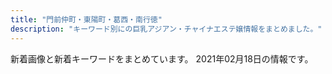 ```yaml
---
title: "門前仲町・東陽町・葛西・南行徳"
description: "キーワード別にの巨乳アジアン・チャイナエステ嬢情報をまとめました。"
---
```


新着画像と新着キーワードをまとめています。
2021年02月18日の情報です。

<DmmAffiliateIns />
<KeywordTable
  shops={
    [
    {
        "img_links": [
            "http://wientry.work/static/picture/nav-006.png",
            "http://wientry.work/static/picture/nav-003.png",
            "http://wientry.work/static/picture/top01.png",
            "http://wientry.work/static/picture/left.jpg",
            "http://wientry.work/uploads/210204/1-210204145321421.jpg",
            "http://wientry.work/static/picture/tel.png",
            "http://wientry.work/static/picture/nav-004.png",
            "http://wientry.work/uploads/210204/1-2102041454259C.jpg",
            "http://wientry.work/static/picture/top003.jpg",
            "http://wientry.work/static/picture/right.jpg",
            "http://wientry.work/static/picture/nav-002.png",
            "http://wientry.work/static/picture/nav-001.png",
            "http://wientry.work/static/picture/nav-005.png",
            "http://wientry.work/uploads/210204/1-2102041451144E.jpg"
        ],
        "name": "\u30e9\u30d6\u30ea\u30fc",
        "url": "http://wientry.work/",
        "keywords": {
            "C": 1,
            "84": 1,
            "85": 1,
            "D": 2,
            "88": 1
        },
        "station": "\u884c\u5fb3\u99c5"
    },
    {
        "img_links": [],
        "keywords": {},
        "station": "\u7be0\u5d0e\u99c5\u5317\u53e3",
        "url": "http://hi-msg.com/shamballa/",
        "name": "Shamballa\uff5e\u30b7\u30e3\u30f3\u30d0\u30e9"
    },
    {
        "name": "Aegean Sea\u30fb\u30a8\u30fc\u30b2\u6d77",
        "url": "http://est-lux.com/",
        "keywords": {
            "C": 16
        },
        "img_links": [
            "http://est-lux.com/pic/head.png",
            "http://est-lux.com/pic/campaign.png",
            "http://est-lux.com/staff/rina/01mb.jpg",
            "http://est-lux.com/img/ttl_mobile.png",
            "http://est-lux.com/staff/haruka/01.jpg",
            "http://est-lux.com/staff/aya/01.jpg",
            "http://est-lux.com/staff/haruka/01mb.jpg",
            "http://est-lux.com/img/access/address.png",
            "http://est-lux.com/staff/momo/01.jpg",
            "http://est-lux.com/staff/miharu/01mb.jpg",
            "http://est-lux.com/staff/rina/01.jpg",
            "http://est-lux.com/img/ttl_staff.png",
            "http://est-lux.com/staff/koko/01.jpg",
            "http://est-lux.com/img/ttl_recbnr.png",
            "http://est-lux.com/staff/momo/01mb.jpg",
            "http://est-lux.com/staff/miharu/01.jpg",
            "http://est-lux.com/staff/aya/01mb.jpg",
            "http://est-lux.com/staff/sakura/01.jpg",
            "http://est-lux.com/i/files/homeimg.jpg",
            "http://est-lux.com/staff/sakura/01mb.jpg",
            "http://est-lux.com/staff/koko/01mb.jpg"
        ],
        "station": "\u845b\u897f\u99c5\u4e2d\u592e\u53e3"
    },
    {
        "img_links": [
            "http://www.yeraisha.esjp.info/photo_news/upimg/541995f8e7a123b0df_0.jpg",
            "http://www.yeraisha.esjp.info/files/003-02.jpg",
            "http://www.yeraisha.esjp.info/images/foot01.jpg",
            "http://www.yeraisha.esjp.info/photo_news/upimg/103916020c5436cbc3_0.jpg",
            "http://www.yeraisha.esjp.info/photo_news/upimg/103916020c5436cbc3_1.jpg",
            "http://www.yeraisha.esjp.info/images/call.png",
            "http://www.yeraisha.esjp.info/files/016-02.jpg",
            "http://www.yeraisha.esjp.info/photo_news/upimg/657035f9ba51dd5f6b_0.jpg",
            "http://www.yeraisha.esjp.info/files/007-03.jpg",
            "http://www.yeraisha.esjp.info/files/014-03.jpg",
            "http://www.yeraisha.esjp.info/files/011.jpg",
            "http://www.yeraisha.esjp.info/photo_news/upimg/287805fc9ed3c6dfd5_0.jpg",
            "http://www.yeraisha.esjp.info/files/001-02.jpg",
            "http://www.yeraisha.esjp.info/images/m-top004.jpg",
            "http://www.yeraisha.esjp.info/files/015-03.jpg",
            "http://www.yeraisha.esjp.info/photo_news/upimg/287876012472ea7f2e_1.jpg",
            "http://www.yeraisha.esjp.info/photo_news/upimg/708855fa23e7b29bc6_1.jpg",
            "http://www.yeraisha.esjp.info/files/002.jpg",
            "http://www.yeraisha.esjp.info/files/007.jpg",
            "http://www.yeraisha.esjp.info/photo_news/upimg/569645ff576e68a2f9_1.jpg",
            "http://www.yeraisha.esjp.info/files/015-02.jpg",
            "http://www.yeraisha.esjp.info/images/m-head01.jpg",
            "http://www.yeraisha.esjp.info/files/016-03.jpg",
            "http://www.yeraisha.esjp.info/files/003-03.jpg",
            "http://www.yeraisha.esjp.info/files/014-02.jpg",
            "http://www.yeraisha.esjp.info/files/001.jpg",
            "http://www.yeraisha.esjp.info/photo_news/upimg/541995f8e7a123b0df_1.jpg",
            "http://www.yeraisha.esjp.info/photo_news/upimg/96590602a02528f39e_0.jpg",
            "http://www.yeraisha.esjp.info/files/011-02.jpg",
            "http://www.yeraisha.esjp.info/files/011-03.jpg",
            "http://www.yeraisha.esjp.info/photo_news/upimg/470435fe983ea66714_0.jpg",
            "http://www.yeraisha.esjp.info/files/002-03.jpg",
            "http://www.yeraisha.esjp.info/images/m-top003.jpg",
            "http://www.yeraisha.esjp.info/files/016.jpg",
            "http://www.yeraisha.esjp.info/files/001-03.jpg",
            "http://www.yeraisha.esjp.info/files/010.jpg",
            "http://www.yeraisha.esjp.info/files/010-02.jpg",
            "http://www.yeraisha.esjp.info/files/014.jpg",
            "http://www.yeraisha.esjp.info/files/003.jpg",
            "http://www.yeraisha.esjp.info/files/015.jpg",
            "http://www.yeraisha.esjp.info/files/007-02.jpg",
            "http://www.yeraisha.esjp.info/files/010-03.jpg",
            "http://www.yeraisha.esjp.info/files/002-02.jpg"
        ],
        "station": "\u9580\u524d\u4ef2\u753a\u99c51\u756a\u51fa\u53e3",
        "url": "http://www.yeraisha.esjp.info/",
        "keywords": {
            "87": 6,
            "88": 2,
            "86": 10,
            "D": 12,
            "C": 4
        },
        "name": "\u591c\u6765\u9999"
    },
    {
        "img_links": [
            "http://cuorea-massage.work/img/sta16.jpg",
            "http://cuorea-massage.work/img/s4.jpg",
            "http://cuorea-massage.work/img/fla-2.jpg",
            "http://cuorea-massage.work/img/m20.jpg",
            "http://cuorea-massage.work/img/st12.jpg",
            "http://cuorea-massage.work/i/img/sta1.jpg",
            "http://cuorea-massage.work/img/sta1.jpg",
            "http://cuorea-massage.work/img/m30.jpg",
            "http://cuorea-massage.work/img/sta22.jpg",
            "http://cuorea-massage.work/img/m4.jpg",
            "http://cuorea-massage.work/img/st16.jpg",
            "http://cuorea-massage.work/img/nos.jpg",
            "http://cuorea-massage.work/img/s7.jpg",
            "http://cuorea-massage.work/i/img/r2.jpg",
            "http://cuorea-massage.work/img/s11.jpg",
            "http://cuorea-massage.work/i/img/r3.jpg",
            "http://cuorea-massage.work/img/st04.jpg",
            "http://cuorea-massage.work/img/sta21.jpg",
            "http://cuorea-massage.work/i/img/paypay.jpg",
            "http://cuorea-massage.work/img/m40.jpg",
            "http://cuorea-massage.work/img/sta19.jpg",
            "http://cuorea-massage.work/i/img/sta16.jpg",
            "http://cuorea-massage.work/i/img/sta11.jpg",
            "http://cuorea-massage.work/img/s19.jpg",
            "http://cuorea-massage.work/img/s21.jpg",
            "http://cuorea-massage.work/img/sta15.jpg",
            "http://cuorea-massage.work/i/img/sta4.jpg",
            "http://cuorea-massage.work/i/img/sta17.jpg",
            "http://cuorea-massage.work/img/s16.jpg",
            "http://cuorea-massage.work/i/img/sta15.jpg",
            "http://cuorea-massage.work/img/sta12.jpg",
            "http://cuorea-massage.work/img/m1.jpg",
            "http://cuorea-massage.work/i/img/r1.jpg",
            "http://cuorea-massage.work/img/sta17.jpg",
            "http://cuorea-massage.work/i/img/sta7.jpg",
            "http://cuorea-massage.work/i/img/sta12.jpg",
            "http://cuorea-massage.work/img/s22.jpg",
            "http://cuorea-massage.work/img/st015.jpg",
            "http://cuorea-massage.work/i/img/sta19.jpg",
            "http://cuorea-massage.work/img/m6.jpg",
            "http://cuorea-massage.work/img/s1.jpg",
            "http://cuorea-massage.work/i/img/st21.jpg",
            "http://cuorea-massage.work/img/st13.jpg",
            "http://cuorea-massage.work/i/img/nos.jpg",
            "http://cuorea-massage.work/img/m5.jpg",
            "http://cuorea-massage.work/i/img/sta22.jpg",
            "http://cuorea-massage.work/img/fla.jpg",
            "http://cuorea-massage.work/img/credit.jpg",
            "http://cuorea-massage.work/img/st11.jpg",
            "http://cuorea-massage.work/img/botton.jpg",
            "http://cuorea-massage.work/img/st19.jpg",
            "http://cuorea-massage.work/img/sta4.jpg",
            "http://cuorea-massage.work/img/head.jpg",
            "http://cuorea-massage.work/img/st21.jpg",
            "http://cuorea-massage.work/img/sta7.jpg",
            "http://cuorea-massage.work/img/m3.jpg",
            "http://cuorea-massage.work/img/m60.jpg",
            "http://cuorea-massage.work/i/img/sta21.jpg",
            "http://cuorea-massage.work/img/sta13.jpg",
            "http://cuorea-massage.work/img/st1.jpg",
            "http://cuorea-massage.work/img/s13.jpg",
            "http://cuorea-massage.work/img/sta11.jpg",
            "http://cuorea-massage.work/img/s15.jpg",
            "http://cuorea-massage.work/img/st17.jpg",
            "http://cuorea-massage.work/img/m2.jpg",
            "http://cuorea-massage.work/img/m50.jpg",
            "http://cuorea-massage.work/img/s12.jpg",
            "http://cuorea-massage.work/img/st15.jpg",
            "http://cuorea-massage.work/img/st4.jpg",
            "http://cuorea-massage.work/img/st22.jpg",
            "http://cuorea-massage.work/img/st7.jpg"
        ],
        "keywords": {
            "D": 19,
            "88": 4,
            "86": 15,
            "E": 7,
            "C": 20,
            "87": 5,
            "85": 3
        },
        "name": "\u30af\u30aa\u30ec\u30a2",
        "station": "\u6771\u967d\u753a\u99c54\u756a\u51fa\u53e3",
        "url": "http://cuorea-massage.work/"
    },
    {
        "station": "\u897f\u845b\u897f\u99c5\u5317\u53e3",
        "img_links": [
            "http://arm-salon.com/staff/yuri/01.jpg",
            "http://arm-salon.com/staff/yuyu/01.jpg",
            "http://arm-salon.com/staff/misa/01mb.jpg",
            "http://arm-salon.com/i/files/homeimg.jpg",
            "http://arm-salon.com/staff/maki/01.jpg",
            "http://arm-salon.com/staff/anna/01mb.jpg",
            "http://arm-salon.com/staff/midori/01.jpg",
            "http://arm-salon.com/staff/emi/01.jpg",
            "http://arm-salon.com/staff/momo/01mb.jpg",
            "http://arm-salon.com/staff/sizuka/01.jpg",
            "http://arm-salon.com/staff/anna/01.jpg",
            "http://arm-salon.com/staff/maki/01mb.jpg",
            "http://arm-salon.com/staff/midori/01mb.jpg",
            "http://arm-salon.com/staff/anna/02.jpg",
            "http://arm-salon.com/staff/hana/01mb.jpg",
            "http://arm-salon.com/staff/kana/01.jpg",
            "http://arm-salon.com/pic/top.png",
            "http://arm-salon.com/pic/head.png",
            "http://arm-salon.com/staff/yui/01mb.jpg",
            "http://arm-salon.com/staff/momo/01.jpg",
            "http://arm-salon.com/staff/sizuka/01mb.jpg",
            "http://arm-salon.com/staff/kana/01mb.jpg",
            "http://arm-salon.com/staff/emi/01mb.jpg",
            "http://arm-salon.com/staff/mika/01mb.jpg",
            "http://arm-salon.com/img/ttl_mobile.png",
            "http://arm-salon.com/staff/yuri/01mb.jpg",
            "http://arm-salon.com/staff/hana/01.jpg",
            "http://arm-salon.com/staff/mika/01.jpg",
            "http://arm-salon.com/img/ttl_staff.png",
            "http://arm-salon.com/staff/misa/01.jpg",
            "http://arm-salon.com/staff/yuyu/01mb.jpg",
            "http://arm-salon.com/img/att.png",
            "http://arm-salon.com/staff/yui/01.jpg"
        ],
        "keywords": {
            "C": 22
        },
        "name": "\u68ee\u306e\u5bb6",
        "url": "http://arm-salon.com/"
    },
    {
        "keywords": {
            "86": 6,
            "87": 18,
            "C": 6,
            "D": 18
        },
        "url": "http://www.lover.iesjp.com/",
        "img_links": [
            "http://www.lover.iesjp.com/images/sp_top.jpg",
            "http://www.lover.iesjp.com/images/tit_new.png",
            "http://www.lover.iesjp.com/images/sp_tit_therapist.png",
            "http://www.lover.iesjp.com/files/005.jpg",
            "http://www.lover.iesjp.com/images/img_tel.png",
            "http://www.lover.iesjp.com/files/004.jpg",
            "http://www.lover.iesjp.com/files/004-02.jpg",
            "http://www.lover.iesjp.com/files/005-03.jpg",
            "http://www.lover.iesjp.com/photo_news/upimg/16513602dc01faebf9_1.jpg",
            "http://www.lover.iesjp.com/files/002-02.jpg",
            "http://www.lover.iesjp.com/images/sp_tit_new.png",
            "http://www.lover.iesjp.com/files/005-02.jpg",
            "http://www.lover.iesjp.com/images/top.jpg",
            "http://www.lover.iesjp.com/images/maining.jpg",
            "http://www.lover.iesjp.com/files/001-02.jpg",
            "http://www.lover.iesjp.com/images/tit_therapist.png",
            "http://www.lover.iesjp.com/files/001-03.jpg",
            "http://www.lover.iesjp.com/photo_news/upimg/16513602dc01faebf9_0.jpg",
            "http://www.lover.iesjp.com/files/002-03.jpg",
            "http://www.lover.iesjp.com/files/001.jpg",
            "http://www.lover.iesjp.com/files/002.jpg",
            "http://www.lover.iesjp.com/files/004-03.jpg"
        ],
        "name": "\u3044\u3061\u3054",
        "station": "\u9580\u524d\u4ef2\u753a\u99c56\u756a\u51fa\u53e3"
    },
    {
        "url": "https://hananokoi.tyo.ac/",
        "station": "\u845b\u897f\u99c5",
        "name": "\u5922\u306e\u697d\u5712",
        "keywords": {},
        "img_links": []
    },
    {
        "station": "\u9580\u524d\u4ef2\u753a\u99c52\u756a\u51fa\u53e3",
        "url": "http://youandme.jpest.net/",
        "img_links": [
            "http://youandme.jpest.net/uploads//sites/19/2020/09/g4-2.jpg",
            "http://youandme.jpest.net/uploads//sites/19/2020/09/g5-1.jpg",
            "http://youandme.jpest.net/uploads//sites/19/2020/09/mobile.jpg",
            "http://youandme.jpest.net/uploads//sites/19/2020/09/1.jpg",
            "http://youandme.jpest.net/uploads//sites/19/elementor/thumbs/g5-1-ovsa7s6s06i59zgm4bkysgtdltq5bskh4h6fo0z69o.jpg",
            "http://youandme.jpest.net/uploads//sites/19/2020/12/a2.jpg",
            "http://youandme.jpest.net/uploads//sites/19/2020/09/top1-3.jpg",
            "http://youandme.jpest.net/uploads//sites/19/2021/02/g3.jpg",
            "http://youandme.jpest.net/uploads//sites/19/2020/12/a1.jpg",
            "http://youandme.jpest.net/uploads//sites/19/2020/09/r3.jpg",
            "http://youandme.jpest.net/uploads//sites/19/2020/09/top-3.jpg",
            "http://youandme.jpest.net/uploads//sites/19/2020/09/g2-2.jpg",
            "http://youandme.jpest.net/uploads//sites/19/2020/09/news.jpg",
            "http://youandme.jpest.net/uploads//sites/19/elementor/thumbs/1-own10vfe1hff8c8ts2x3c73w1gcky7tazd16hc9jek.jpg",
            "http://youandme.jpest.net/uploads//sites/19/elementor/thumbs/g3-2-ovtnoxj0herfda8sgqdu3i0ozso844lr0cceku1toc.jpg",
            "http://youandme.jpest.net/uploads//sites/19/2020/12/a3.jpg",
            "http://youandme.jpest.net/uploads//sites/19/2020/09/r1.jpg",
            "http://youandme.jpest.net/uploads//sites/19/2020/09/r2.jpg",
            "http://youandme.jpest.net/uploads//sites/19/2020/09/r4.jpg",
            "http://youandme.jpest.net/uploads//sites/19/elementor/thumbs/g4-2-ovtnpx8vp44bmgswo5tnq907kfs68mjjt94utckv3w.jpg",
            "http://youandme.jpest.net/uploads//sites/19/2020/09/pick.jpg",
            "http://youandme.jpest.net/uploads//sites/19/2020/09/s_staff.png",
            "http://youandme.jpest.net/uploads//sites/19/2020/09/g3-2.jpg",
            "http://youandme.jpest.net/uploads//sites/19/2020/12/a4.jpg",
            "http://youandme.jpest.net/uploads//sites/19/elementor/thumbs/g2-2-ovtno69oz7q40lcdvwlnl6wbrmekwwlj8lfbnt68os.jpg",
            "http://youandme.jpest.net/uploads//sites/19/2020/10/1.jpg"
        ],
        "name": "You And Me",
        "keywords": {}
    },
    {
        "station": "\u884c\u5fb3\u99c5\u5357\u53e3",
        "url": "http://wink.ies.fun/",
        "keywords": {
            "83": 21,
            "86": 147,
            "E": 63,
            "F": 21,
            "87": 189,
            "D": 252,
            "84": 42,
            "85": 21,
            "C": 105,
            "88": 21
        },
        "name": "\u30a6\u30a3\u30f3\u30af",
        "img_links": [
            "http://wink.ies.fun/photos/sites/20/2019/06/2019061915435918.jpg",
            "http://wink.ies.fun/photos/sites/20/2019/11/201911040423088.jpg",
            "http://wink.ies.fun/images/line.jpg",
            "http://wink.ies.fun/photos/sites/20/2018/06/2018062405332458.jpg",
            "http://wink.ies.fun/photos/sites/20/2020/11/202011061146424.jpg",
            "http://wink.ies.fun/photos/sites/20/2018/06/2018062405332467.jpg",
            "http://wink.ies.fun/images/room4.jpg",
            "http://wink.ies.fun/images/room1.jpg",
            "http://wink.ies.fun/photos/sites/20/2018/11/2018111613252721.jpg",
            "http://wink.ies.fun/photos/sites/20/2018/07/2018070107524796.jpg",
            "http://wink.ies.fun/photos/sites/20/2019/02/2019022617373011.jpg",
            "http://wink.ies.fun/photos/sites/20/2018/11/2018112017095744.jpg",
            "http://wink.ies.fun/photos/sites/20/2020/11/202011101651087.jpg",
            "http://wink.ies.fun/photos/sites/20/2018/09/201809080528318.jpg",
            "http://wink.ies.fun/images/room2.jpg",
            "http://wink.ies.fun/photos/sites/20/2020/10/2020100316205587.jpg",
            "http://wink.ies.fun/photos/sites/20/2018/08/2018080301152319.jpg",
            "http://wink.ies.fun/images/s_staff.png",
            "http://wink.ies.fun/images/pick.jpg",
            "http://wink.ies.fun/photos/sites/20/2018/10/2018102919483490.jpg",
            "http://wink.ies.fun/photos/sites/20/2018/08/2018080306110738.jpg",
            "http://wink.ies.fun/images/face.jpg",
            "http://wink.ies.fun/photos/sites/20/2018/07/2018070207212392.jpg",
            "http://wink.ies.fun/photos/sites/20/2020/09/2020092116271233.jpg",
            "http://wink.ies.fun/photos/sites/20/2019/04/2019041515591316.jpg",
            "http://wink.ies.fun/photos/sites/20/2018/06/2018062606300362.jpg",
            "http://wink.ies.fun/photos/sites/20/2018/08/201808170855313.jpg",
            "http://wink.ies.fun/images/top.jpg",
            "http://wink.ies.fun/images/room3.jpg",
            "http://wink.ies.fun/photos/sites/20/2019/08/2019080917523771.jpg",
            "http://wink.ies.fun/images/mobile.jpg"
        ]
    },
    {
        "station": "\u6728\u5834\u99c52\u756a\u51fa\u53e3",
        "name": "\u3072\u307e\u308f\u308a",
        "url": "http://viuwea.xyz/",
        "keywords": {},
        "img_links": []
    },
    {
        "station": "\u845b\u897f\u99c5\u535a\u7269\u9928\u53e3",
        "keywords": {
            "D": 16,
            "86": 42,
            "C": 33,
            "88": 7
        },
        "name": "Luna",
        "img_links": [
            "http://k-rlx.com/girl/05a.jpg",
            "http://k-rlx.com/s/uploads/011.jpg",
            "http://k-rlx.com/s/images/slider/3.jpg",
            "http://k-rlx.com/s/uploads/05.jpg",
            "http://k-rlx.com/images/02.jpg",
            "http://k-rlx.com/girl/02.jpg",
            "http://k-rlx.com/girl/07.jpg",
            "http://k-rlx.com/s/images/service_07.png",
            "http://k-rlx.com/s/images/acc_05.jpg",
            "http://k-rlx.com/girl/010.jpg",
            "http://k-rlx.com/images/index_23.jpg",
            "http://k-rlx.com/girl/06a.jpg",
            "http://k-rlx.com/s/images/slider/1.jpg",
            "http://k-rlx.com/girl/00.jpg",
            "http://k-rlx.com/girl/01.jpg",
            "http://k-rlx.com/s/images/slider/next.png",
            "http://k-rlx.com/girl/06.jpg",
            "http://k-rlx.com/s/image/nav_topics.png",
            "http://k-rlx.com/images/index_04.jpg",
            "http://k-rlx.com/s/uploads/07.jpg",
            "http://k-rlx.com/s/image/nav_cast.png",
            "http://k-rlx.com/s/images/acc_01.jpg",
            "http://k-rlx.com/girl/09.jpg",
            "http://k-rlx.com/images/index_02.jpg",
            "http://k-rlx.com/images/index_03.jpg",
            "http://k-rlx.com/s/image/nav_manga.png",
            "http://k-rlx.com/images/rec.jpg",
            "http://k-rlx.com/s/images/slider/prev.png",
            "http://k-rlx.com/girl/011a.jpg",
            "http://k-rlx.com/images/index_28.jpg",
            "http://k-rlx.com/girl/08a.jpg",
            "http://k-rlx.com/s/images/t1.jpg",
            "http://k-rlx.com/s/uploads/02a.jpg",
            "http://k-rlx.com/images/sub_22.jpg",
            "http://k-rlx.com/s/image/nav_hotel.png",
            "http://k-rlx.com/s/images/acc_04.jpg",
            "http://k-rlx.com/s/uploads/010.jpg",
            "http://k-rlx.com/images/sub_13.jpg",
            "http://k-rlx.com/s/images/pc.png",
            "http://k-rlx.com/images/index_20.jpg",
            "http://k-rlx.com/s/image/nav_sys.png",
            "http://k-rlx.com/images/info_15.jpg",
            "http://k-rlx.com/girl/010a.jpg",
            "http://k-rlx.com/images/staff_15.jpg",
            "http://k-rlx.com/girl/03.jpg",
            "http://k-rlx.com/girl/013.jpg",
            "http://k-rlx.com/s/images/service_03.png",
            "http://k-rlx.com/images/about.jpg",
            "http://k-rlx.com/s/images/acc_06.jpg",
            "http://k-rlx.com/s/images/acc_03.jpg",
            "http://k-rlx.com/images/sub_24.jpg",
            "http://k-rlx.com/images/index_27.jpg",
            "http://k-rlx.com/s/images/t4.jpg",
            "http://k-rlx.com/s/images/t3.jpg",
            "http://k-rlx.com/images/index_01.jpg",
            "http://k-rlx.com/s/images/slider/2.jpg",
            "http://k-rlx.com/girl/012.jpg",
            "http://k-rlx.com/girl/03a.jpg",
            "http://k-rlx.com/s/uploads/05a.jpg",
            "http://k-rlx.com/s/images/top_2.jpg",
            "http://k-rlx.com/s/uploads/08.jpg",
            "http://k-rlx.com/girl/02a.jpg",
            "http://k-rlx.com/s/uploads/09.jpg",
            "http://k-rlx.com/images/01.jpg",
            "http://k-rlx.com/images/index_26.jpg",
            "http://k-rlx.com/images/index_21.jpg",
            "http://k-rlx.com/s/images/t2.jpg",
            "http://k-rlx.com/images/index_15.jpg",
            "http://k-rlx.com/s/uploads/04.jpg",
            "http://k-rlx.com/s/uploads/03.jpg",
            "http://k-rlx.com/s/uploads/06.jpg",
            "http://k-rlx.com/images/index_13.jpg",
            "http://k-rlx.com/s/uploads/01.jpg",
            "http://k-rlx.com/s/images/iphone.png",
            "http://k-rlx.com/girl/08.jpg",
            "http://k-rlx.com/girl/011.jpg",
            "http://k-rlx.com/girl/04.jpg",
            "http://k-rlx.com/s/images/tel.png",
            "http://k-rlx.com/s/uploads/02.jpg",
            "http://k-rlx.com/images/index_17.jpg",
            "http://k-rlx.com/s/images/acc_02.jpg",
            "http://k-rlx.com/images/index_07.jpg",
            "http://k-rlx.com/images/rec_15.jpg",
            "http://k-rlx.com/images/info.jpg",
            "http://k-rlx.com/s/images/okubokomachi.jpg",
            "http://k-rlx.com/s/images/service_01.png",
            "http://k-rlx.com/images/index_06.jpg",
            "http://k-rlx.com/girl/05.jpg",
            "http://k-rlx.com/girl/09a.jpg",
            "http://k-rlx.com/s/image/nav_top.png",
            "http://k-rlx.com/images/index_05.jpg"
        ],
        "url": "http://k-rlx.com/"
    },
    {
        "name": "\u3084\u3059\u3089\u304e",
        "img_links": [
            "http://akien.work/jiejing4.jpg",
            "http://akien.work/jiejing5.jpg",
            "http://akien.work/6.jpeg",
            "http://akien.work/5.jpeg",
            "http://akien.work/staff_7170_1544625837499078_1.jpg",
            "http://akien.work/staff_7170_1544625837499078.jpg",
            "http://akien.work/jiejing3.jpg",
            "http://akien.work/fengjing2.jpg",
            "http://akien.work/head_2_4332_1544580584367843.jpg",
            "http://akien.work/head_4_4332_1544580584784110.jpg",
            "http://akien.work/ditu.jpg",
            "http://akien.work/jiejing2.jpg",
            "http://akien.work/staff_7559_1547886875744350.jpg",
            "http://akien.work/jiejing6.jpg",
            "http://akien.work/jiejing1.jpg",
            "http://akien.work/head_1_4332_15445805847677.jpg"
        ],
        "keywords": {},
        "station": "\u8239\u5800\u99c5\u5317\u53e3",
        "url": "http://akien.work/"
    },
    {
        "keywords": {
            "\u4e73": 1,
            "85": 5,
            "D": 10,
            "\u80f8": 1,
            "86": 5,
            "\u5de8\u4e73": 1,
            "C": 26
        },
        "station": "\u884c\u5fb3\u99c5",
        "url": "http://sh-honeyspa.work/",
        "img_links": [
            "http://sh-honeyspa.work/templets/default/picture/s_news.jpg",
            "http://sh-honeyspa.work/uploads/200812/1-200Q213432R35.jpg",
            "http://sh-honeyspa.work/uploads/180703/1-1PF30Z04J01.jpg",
            "http://sh-honeyspa.work/templets/default/picture/girl-z1.jpg",
            "http://sh-honeyspa.work/uploads/181109/1-1Q1091511432Z.jpg",
            "http://sh-honeyspa.work/uploads/191122/1-191122161241O8.jpg",
            "http://sh-honeyspa.work/uploads/190311/1-1Z3111253164H.jpg",
            "http://sh-honeyspa.work/templets/default/picture/top.jpg",
            "http://sh-honeyspa.work/uploads/210201/1-21020111123UH.jpg",
            "http://sh-honeyspa.work/uploads/200608/1-20060P9542X63.jpg",
            "http://sh-honeyspa.work/uploads/201126/1-20112613341O53.jpg",
            "http://sh-honeyspa.work/uploads/allimg/180629/1-1P629115504250.png",
            "http://sh-honeyspa.work/uploads/190903/1-1ZZ3133U4960.jpg",
            "http://sh-honeyspa.work/uploads/180629/1-1P629142554530.png",
            "http://sh-honeyspa.work/uploads/180629/1-1P629141950141.png",
            "http://sh-honeyspa.work/uploads/200114/1-200114154TN60.jpg",
            "http://sh-honeyspa.work/uploads/180703/1-1PF30Z200O9.jpg",
            "http://sh-honeyspa.work/templets/default/picture/top1.jpg",
            "http://sh-honeyspa.work/uploads/191223/1-19122316264LR.jpg",
            "http://sh-honeyspa.work/uploads/200113/1-20011316422c28.jpg",
            "http://sh-honeyspa.work/uploads/181023/1-1Q0230950223S.jpg",
            "http://sh-honeyspa.work/templets/default/picture/staff01.jpg",
            "http://sh-honeyspa.work/templets/default/picture/girl-z2.jpg",
            "http://sh-honeyspa.work/uploads/allimg/180703/1-1PF3111J3201.png",
            "http://sh-honeyspa.work/uploads/191115/1-191115100214144.jpg",
            "http://sh-honeyspa.work/uploads/190903/1-1ZZ3133G9361.jpg"
        ],
        "name": "Honey Spa \uff5e\u30cf\u30cb\u30fc\u30b9\u30d1\uff5e"
    },
    {
        "img_links": [
            "http://ran.a6.reraku.work/upload/sites/52/2020/10/2020101719461513-347x520.jpg",
            "http://ran.a6.reraku.work/upload/sites/52/2020/11/2020110617334212-347x520.jpg",
            "http://ran.a6.reraku.work/upload/sites/52/2020/11/2020112617030819-347x520.jpg",
            "http://ran.a6.reraku.work/upload/sites/52/2020/10/2020103017375975-347x520.jpg",
            "http://ran.xyz.mn/images/room2.jpg",
            "http://ran.a6.reraku.work/upload/sites/52/2020/12/2020120316532981-347x520.jpg",
            "http://ran.a6.reraku.work/upload/sites/52/2020/10/2020101813463033-347x520.jpg",
            "http://ran.a6.reraku.work/upload/sites/52/2021/02/2021020718270648-347x520.jpg",
            "http://ran.a6.reraku.work/upload/sites/52/2021/01/2021012416161240-347x520.jpg",
            "http://ran.xyz.mn/images/room3.jpg",
            "http://ran.a6.reraku.work/upload/sites/52/2020/11/2020112114420918-347x520.jpg",
            "http://ran.a6.reraku.work/upload/sites/52/2020/12/2020121815164676-347x520.jpg",
            "http://ran.xyz.mn/images/top.png",
            "http://ran.xyz.mn/images/bj1.jpg",
            "http://ran.a6.reraku.work/upload/sites/52/2020/10/2020102615515749-347x520.jpg",
            "http://ran.xyz.mn/images/new.jpg",
            "http://ran.a6.reraku.work/upload/sites/52/2020/12/2020122715392878-347x520.jpg",
            "http://ran.a6.reraku.work/upload/sites/52/2020/10/2020101719461051-347x520.jpg",
            "http://ran.xyz.mn/images/room4.jpg",
            "http://ran.xyz.mn/images/room1.jpg",
            "http://ran.a6.reraku.work/upload/sites/52/2021/01/2021012416160976-347x520.jpg",
            "http://ran.xyz.mn/images/bj3.jpg",
            "http://ran.a6.reraku.work/upload/sites/52/2021/02/2021021419355347-347x520.jpg",
            "http://ran.xyz.mn/images/s_news.jpg",
            "http://ran.xyz.mn/images/s_staff.jpg",
            "http://ran.xyz.mn/images/hua.jpg",
            "http://ran.xyz.mn/images/s_link.jpg",
            "http://ran.xyz.mn/images/s_staff1.jpg",
            "http://ran.a6.reraku.work/upload/sites/52/2021/01/2021010714371492-347x520.jpg",
            "http://ran.a6.reraku.work/upload/sites/52/2021/01/202101041535426-347x520.jpg",
            "http://ran.a6.reraku.work/upload/sites/52/2020/12/2020122115255890-347x520.jpg",
            "http://ran.a6.reraku.work/upload/sites/52/2020/11/2020111115275126-347x520.jpg",
            "http://ran.a6.reraku.work/upload/sites/52/2020/10/2020101719461283-347x520.jpg"
        ],
        "keywords": {
            "89": 19,
            "83": 19,
            "86": 95,
            "85": 76,
            "E": 57,
            "C": 19,
            "87": 95,
            "D": 266
        },
        "station": "\u845b\u897f\u99c5\u897f\u53e3",
        "name": "\u82b1\u6d77",
        "url": "http://ran.xyz.mn/"
    },
    {
        "name": "Royal\uff5e\u30ed\u30a4\u30e4\u30eb\uff5e",
        "station": "\u845b\u897f\u99c5\u897f\u53e3",
        "img_links": [
            "http://www.mens-royal.com/images/link/koko_200x40.png",
            "http://www.mens-royal.com/images/mobile.jpg",
            "http://www.mens-royal.com/images/room4.jpg",
            "http://www.mens-royal.com/images/s_link.png",
            "http://www.mens-royal.com/images/nbj3.jpg",
            "http://www.mens-royal.com/images/room1.jpg",
            "http://www.mens-royal.com/files/042-02.jpg",
            "http://www.mens-royal.com/files/063-02.jpg",
            "http://www.mens-royal.com/images/room3.jpg",
            "http://www.mens-royal.com/files/063.jpg",
            "http://www.mens-royal.com/images/s_staff.png",
            "http://www.mens-royal.com/images/s_news.png",
            "http://www.mens-royal.com/files/057.jpg",
            "http://www.mens-royal.com/files/042.jpg",
            "http://www.mens-royal.com/files/072-02.jpg",
            "http://www.mens-royal.com/files/067.jpg",
            "http://www.mens-royal.com/files/067-02.jpg",
            "http://www.mens-royal.com/files/071.jpg",
            "http://www.mens-royal.com/images/s_mobile.png",
            "http://www.mens-royal.com/images/room2.jpg",
            "http://www.mens-royal.com/images/girl-z1.jpg",
            "http://www.mens-royal.com/files/057-02.jpg",
            "http://www.mens-royal.com/images/girl-z2.jpg",
            "http://www.mens-royal.com/files/072.jpg",
            "http://www.mens-royal.com/images/s_pick.png",
            "http://www.mens-royal.com/images/top01.jpg",
            "http://www.mens-royal.com/images/top02.jpg",
            "http://www.mens-royal.com/files/071-02.jpg"
        ],
        "url": "http://www.mens-royal.com/",
        "keywords": {
            "88": 8,
            "F": 4,
            "E": 4,
            "C": 16,
            "84": 2,
            "D": 2,
            "87": 2
        }
    },
    {
        "station": "\u897f\u845b\u897f\u99c5\u5317\u53e3",
        "name": "\u30b9\u30a4\u30fc\u30c8\u30cf\u30fc\u30c8",
        "img_links": [],
        "keywords": {},
        "url": "http://k-este.info/"
    },
    {
        "img_links": [
            "http://www.onnanokaori.mensest.com/images/call.png",
            "http://www.onnanokaori.mensest.com/files/001.jpg",
            "http://www.onnanokaori.mensest.com/files/002.jpg",
            "http://www.onnanokaori.mensest.com/images/foot01.jpg",
            "http://www.onnanokaori.mensest.com/images/m-head01.jpg",
            "http://www.onnanokaori.mensest.com/files/005.jpg",
            "http://www.onnanokaori.mensest.com/files/003.jpg",
            "http://www.onnanokaori.mensest.com/images/m-top003.jpg"
        ],
        "url": "http://www.onnanokaori.mensest.com/",
        "name": "\u5973\u306e\u9999\u308a",
        "station": "\u6d66\u5b89\u99c5\u6771\u53e3",
        "keywords": {
            "86": 2,
            "C": 2,
            "87": 6,
            "D": 6
        }
    },
    {
        "name": "Best Love",
        "station": "\u9580\u524d\u4ef2\u753a\u99c54\u756a\u53e3",
        "url": "http://www.bestlove.esjp.info/",
        "img_links": [
            "http://www.bestlove.esjp.info/images/m-yejiao.jpg",
            "http://www.bestlove.esjp.info/photo_news/upimg/61950600fc59c3ddfa_0.jpg",
            "http://www.bestlove.esjp.info/images/m-right.jpg",
            "http://www.bestlove.esjp.info/images/call.png",
            "http://www.bestlove.esjp.info/images/m-top-right03.jpg",
            "http://www.bestlove.esjp.info/images/m-top-right04.jpg",
            "http://www.bestlove.esjp.info/images/m-left.jpg",
            "http://www.bestlove.esjp.info/files/002.jpg",
            "http://www.bestlove.esjp.info/files/004.jpg",
            "http://www.bestlove.esjp.info/images/m-top02.jpg",
            "http://www.bestlove.esjp.info/photo_news/upimg/61950600fc59c3ddfa_1.jpg",
            "http://www.bestlove.esjp.info/images/top-left01.jpg",
            "http://www.bestlove.esjp.info/images/m-head.jpg",
            "http://www.bestlove.esjp.info/images/m-top-right01.jpg",
            "http://www.bestlove.esjp.info/files/001.jpg",
            "http://www.bestlove.esjp.info/images/m-top03.jpg",
            "http://www.bestlove.esjp.info/files/003.jpg",
            "http://www.bestlove.esjp.info/images/m-top-right02.jpg"
        ],
        "keywords": {
            "86": 2,
            "D": 6,
            "C": 2,
            "88": 2,
            "87": 4
        }
    },
    {
        "img_links": [
            "http://aphrodite-est.xyz/img/stt.jpg",
            "http://aphrodite-est.xyz/img/nav-004.png",
            "http://aphrodite-est.xyz/img/cg04.png",
            "http://aphrodite-est.xyz/img/nav-001.png",
            "http://aphrodite-est.xyz/img/no.png",
            "http://aphrodite-est.xyz/img/cg041.png",
            "http://aphrodite-est.xyz/img/cg05.png",
            "http://aphrodite-est.xyz/img/cg01.png",
            "http://aphrodite-est.xyz/img/nav-003.png",
            "http://aphrodite-est.xyz/img/tel.png",
            "http://aphrodite-est.xyz/img/nav-005.png",
            "http://aphrodite-est.xyz/img/top01.png",
            "http://aphrodite-est.xyz/img/cg09.png",
            "http://aphrodite-est.xyz/img/cg06.png",
            "http://aphrodite-est.xyz/img/stb.jpg",
            "http://aphrodite-est.xyz/img/cg03.png",
            "http://aphrodite-est.xyz/img/nav-002.png",
            "http://aphrodite-est.xyz/img/cg07.png",
            "http://aphrodite-est.xyz/img/cg08.png",
            "http://aphrodite-est.xyz/img/nav-006.png",
            "http://aphrodite-est.xyz/img/cg02.png"
        ],
        "name": "Pinkie \uff5e\u30d4\u30f3\u30ad\u30fc\uff5e",
        "keywords": {
            "85": 2,
            "D": 4,
            "E": 3,
            "C": 2,
            "86": 7
        },
        "url": "http://aphrodite-est.xyz/",
        "station": "\u884c\u5fb3\u99c5\u5357\u53e3"
    },
    {
        "station": "\u9580\u524d\u4ef2\u753a\u99c55\u756a\u51fa\u53e3",
        "name": "\u30aa\u30ea\u30aa\u30f3",
        "url": "http://www.es-orion.click/",
        "keywords": {},
        "img_links": [
            "http://www.es-orion.click/img/hikari.jpg",
            "http://www.es-orion.click/images/head.jpg",
            "http://www.es-orion.click/images/tel.jpg",
            "http://www.es-orion.click/img/sayaka.jpg",
            "http://www.es-orion.click/images/line.png",
            "http://www.es-orion.click/img/runa1.jpg",
            "http://www.es-orion.click/img/miwa1.jpg",
            "http://www.es-orion.click/img/mayu1.jpg",
            "http://www.es-orion.click/img/yuyu.jpg",
            "http://www.es-orion.click/img/natu1.jpg",
            "http://www.es-orion.click/img/ami.jpg",
            "http://www.es-orion.click/images/int1.jpg",
            "http://www.es-orion.click/img/mayu.jpg",
            "http://www.es-orion.click/img/urara.jpg",
            "http://www.es-orion.click/img/emili.jpg",
            "http://www.es-orion.click/img/sayaka1.jpg",
            "http://www.es-orion.click/img/momoko1.jpg",
            "http://www.es-orion.click/img/sayaka2.jpg",
            "http://www.es-orion.click/img/suzu1.jpg",
            "http://www.es-orion.click/images/int2.jpg",
            "http://www.es-orion.click/img/suzu.jpg",
            "http://www.es-orion.click/img/erin.jpg",
            "http://www.es-orion.click/img/erin1.jpg",
            "http://www.es-orion.click/images/ta.jpg",
            "http://www.es-orion.click/images/news.jpg",
            "http://www.es-orion.click/images/interior_t.jpg",
            "http://www.es-orion.click/images/1.jpg",
            "http://www.es-orion.click/images/2.jpg",
            "http://www.es-orion.click/img/momoko.jpg",
            "http://www.es-orion.click/img/ami1.jpg",
            "http://www.es-orion.click/images/4.jpg",
            "http://www.es-orion.click/img/serina.jpg",
            "http://www.es-orion.click/img/runa.jpg",
            "http://www.es-orion.click/img/kaori1.jpg",
            "http://www.es-orion.click/img/yuyu1.jpg",
            "http://www.es-orion.click/images/mobile.jpg",
            "http://www.es-orion.click/img/emili1.jpg",
            "http://www.es-orion.click/img/serina1.jpg",
            "http://www.es-orion.click/images/sys1.jpg",
            "http://www.es-orion.click/img/natu.jpg",
            "http://www.es-orion.click/img/kaori.jpg",
            "http://www.es-orion.click/images/staff_t.jpg",
            "http://www.es-orion.click/img/rin1.jpg",
            "http://www.es-orion.click/images/ac1.jpg",
            "http://www.es-orion.click/img/naomi.jpg",
            "http://www.es-orion.click/img/hikari1.jpg",
            "http://www.es-orion.click/img/miwa.jpg",
            "http://www.es-orion.click/images/rem.jpg",
            "http://www.es-orion.click/images/info.jpg",
            "http://www.es-orion.click/img/rin.jpg",
            "http://www.es-orion.click/img/naomi1.jpg",
            "http://www.es-orion.click/images/3.jpg",
            "http://www.es-orion.click/img/urara1.jpg"
        ]
    },
    {
        "station": "\u9580\u524d\u4ef2\u753a\u99c54\u756a\u53e3",
        "img_links": [
            "http://www.sexy.esturl.com/images/shop/shop04.jpg",
            "http://www.sexy.esturl.com/images/end.png",
            "http://www.sexy.esturl.com/images/shop/shop01.jpg",
            "http://www.sexy.esturl.com/images/bj2.jpg",
            "http://www.sexy.esturl.com/images/news.png",
            "http://www.sexy.esturl.com/files/003.jpg",
            "http://www.sexy.esturl.com/images/r4.jpg",
            "http://www.sexy.esturl.com/images/shop/shop02.jpg",
            "http://www.sexy.esturl.com/images/pick.png",
            "http://www.sexy.esturl.com/images/s_staff.png",
            "http://www.sexy.esturl.com/images/r2.jpg",
            "http://www.sexy.esturl.com/images/r5.jpg",
            "http://www.sexy.esturl.com/images/face.png",
            "http://www.sexy.esturl.com/images/top.png",
            "http://www.sexy.esturl.com/images/r1.jpg",
            "http://www.sexy.esturl.com/files/002.jpg",
            "http://www.sexy.esturl.com/files/004.jpg",
            "http://www.sexy.esturl.com/files/001.jpg",
            "http://www.sexy.esturl.com/images/shop/shop03.jpg",
            "http://www.sexy.esturl.com/images/s_link.png"
        ],
        "keywords": {
            "D": 2,
            "86": 1,
            "87": 3,
            "C": 2,
            "\u30bb\u30af\u30b7\u30fc": 13
        },
        "url": "http://www.sexy.esturl.com/",
        "name": "Sexy Girl"
    },
    {
        "url": "https://www.es-mensesthe.info/",
        "station": "\u897f\u845b\u897f\u99c5\u5317\u53e3",
        "img_links": [
            "https://static.wixstatic.com/media/1789f4_4d79485218b045c29669c797b24682f2~mv2.jpg",
            "https://static.wixstatic.com/media/96d791_777d95134fdd4e6f8fa4a6835974a07e~mv2.jpg",
            "https://static.wixstatic.com/media/1789f4_19c0b82d700e45f79a8f65ec9df8ca32~mv2.jpg",
            "https://static.wixstatic.com/media/96d791_859f31dba3184d118e9eed6302e18ea1~mv2.jpg",
            "https://static.wixstatic.com/media/96d791_a6a8b8544ec34c5a8f5c58828e8b0a0f~mv2.jpg",
            "https://static.wixstatic.com/media/96d791_43e018dca22747c2b765d8aa6bb4730d~mv2.jpg",
            "https://static.wixstatic.com/media/1789f4_2fbb8d30cbfd49d58924ba8e468ef7f5~mv2.jpg",
            "https://static.wixstatic.com/media/96d791_319c152db4f64ca4ae7aaf3dfaa2e545~mv2.jpg",
            "https://static.wixstatic.com/media/1789f4_bb09d038921944c0a6aeab64006a7e13~mv2.jpg",
            "https://static.wixstatic.com/media/96d791_5d55c113359a4a188f4a12da11153d08~mv2.png",
            "https://static.wixstatic.com/media/a896d9_bbced4ca1ed240d9976a39bd584760ec.png",
            "https://static.wixstatic.com/media/1789f4_6ea9139345054bfa8c0e670f5ff5f608~mv2.jpg",
            "https://static.wixstatic.com/media/1789f4_924b58ab79154b06a9cf2728f83f9e16~mv2.jpg",
            "https://static.wixstatic.com/media/96d791_3eb6f202b7134ca182380be13a2eceec~mv2.png",
            "https://static.wixstatic.com/media/1789f4_eb4dabafdee7459289bbfd43f6719052~mv2.jpg",
            "https://static.wixstatic.com/media/1789f4_87b201f67c6e4c62af73fb844a14de81~mv2.jpg",
            "https://static.wixstatic.com/media/1789f4_37c5ad5eac7c435bbf6465cef4458a93~mv2.jpg",
            "https://static.wixstatic.com/media/1789f4_e147280e483f42899e4b3d5e7caf92f1~mv2.jpg",
            "https://static.wixstatic.com/media/96d791_9f250e4c7aed463b8cc303d40b6fdc85~mv2.jpg",
            "https://static.wixstatic.com/media/96d791_9531b0b1bbfc427f8c9fc93875698f78~mv2.jpg",
            "https://static.wixstatic.com/media/96d791_1be596dd7f23490b9b0e704178290531~mv2.jpg",
            "https://static.wixstatic.com/media/96d791_f28a0b63f0e242c58274b246ca243806~mv2.png",
            "https://static.wixstatic.com/media/1789f4_08db416164264cc2afaf7ab008798109~mv2.jpg",
            "https://static.wixstatic.com/media/96d791_817955bbd13f4a11abc0c6ddfbac0f82~mv2.jpg",
            "https://static.wixstatic.com/media/96d791_909be609618b462998825515bd1ecfea~mv2.jpg",
            "https://static.wixstatic.com/media/a896d9_02f0ebb1776e442eae0ce11dffc92d24.png",
            "https://static.wixstatic.com/media/96d791_6ff48fcff4404e948713a278d6fba4aa~mv2.jpg",
            "https://static.wixstatic.com/media/1789f4_53c48fcb6107473e973f10ac24515612~mv2.jpg",
            "https://static.wixstatic.com/media/96d791_b9f10a69e3814caf9ca0fd108e450bfa~mv2.jpg",
            "https://static.wixstatic.com/media/96d791_e28a35375184419e9585c2b4e12ac83e~mv2.jpg",
            "https://static.wixstatic.com/media/96d791_1c10b3e5806b434e9674af60ef5ee259~mv2.jpg",
            "https://static.wixstatic.com/media/96d791_9f931b4f1aa848f686c4852fb4de0023~mv2.jpg",
            "https://static.wixstatic.com/media/1789f4_c8e2a255d16e45319c08dc69edef2844~mv2.jpg"
        ],
        "keywords": {
            "C": 15,
            "F": 2
        },
        "name": "\u30ef\u30f3\u30c0\u30fc\u30e9\u30f3\u30c9"
    },
    {
        "img_links": [
            "http://es-chinese.info/wp-content/uploads/2021/02/mireyixd2_\u526f\u672c-500x750.jpg",
            "http://es-chinese.info/wp-content/uploads/2020/12/haruxd2_\u526f\u672c-169x300.jpg",
            "http://es-chinese.info/wp-content/uploads/2020/12/haruxd1_\u526f\u672c-576x1024.jpg",
            "http://es-chinese.info/wp-content/uploads/2019/12/WeChat-Image_20191207141003.jpg",
            "http://es-chinese.info/wp-content/uploads/2020/12/haruxd1_\u526f\u672c-500x750.jpg",
            "http://es-chinese.info/wp-content/uploads/2019/12/WeChat-Image_20191207141006-768x1024.jpg",
            "http://es-chinese.info/wp-content/uploads/2020/11/akane6_\u526f\u672c-500x750.jpg",
            "http://es-chinese.info/wp-content/uploads/2020/11/akane2_\u526f\u672c-162x300.jpg",
            "http://es-chinese.info/wp-content/uploads/2020/11/akanexd5_\u526f\u672c-745x1024.jpg",
            "http://es-chinese.info/wp-content/uploads/2020/11/sayumixd1_\u526f\u672c-218x300.jpg",
            "http://es-chinese.info/wp-content/uploads/2021/01/aoyixd2_\u526f\u672c-1-500x750.jpg",
            "http://es-chinese.info/wp-content/uploads/2020/11/yukina2_\u526f\u672c.jpg",
            "http://es-chinese.info/wp-content/uploads/2021/01/aoyixd1_\u526f\u672c.jpg",
            "http://es-chinese.info/wp-content/uploads/2020/11/akane6_\u526f\u672c.jpg",
            "http://es-chinese.info/wp-content/uploads/2020/11/sayumixd3_\u526f\u672c-218x300.jpg",
            "http://es-chinese.info/wp-content/uploads/2021/01/aoyixd1_\u526f\u672c-500x750.jpg",
            "http://es-chinese.info/wp-content/uploads/2020/12/haruxd1_\u526f\u672c-169x300.jpg",
            "http://es-chinese.info/wp-content/uploads/2020/11/yukina1_\u526f\u672c.jpg",
            "http://es-chinese.info/wp-content/themes/template-salon2/images/noimg.jpg",
            "http://es-chinese.info/wp-content/uploads/2020/11/akanexd5_\u526f\u672c-218x300.jpg",
            "http://es-chinese.info/wp-content/uploads/2021/02/mireyixd2_\u526f\u672c.jpg",
            "http://es-chinese.info/wp-content/uploads/2020/04/Aries3.jpg",
            "http://es-chinese.info/wp-content/themes/template-salon2/images/main1.jpg",
            "http://es-chinese.info/wp-content/uploads/2020/11/sayumixd2_\u526f\u672c.jpg",
            "http://es-chinese.info/wp-content/uploads/2020/11/yukina1_\u526f\u672c-212x300.jpg",
            "http://es-chinese.info/wp-content/uploads/2020/11/sayumixd3_\u526f\u672c-500x750.jpg",
            "http://es-chinese.info/wp-content/uploads/2020/11/mayixd2_\u526f\u672c.jpg",
            "http://es-chinese.info/wp-content/uploads/2020/09/sana_\u526f\u672c-212x300.jpg",
            "http://es-chinese.info/wp-content/uploads/2020/09/ayimixd_\u526f\u672c-1-169x300.jpg",
            "http://es-chinese.info/wp-content/uploads/2021/01/eri2_\u526f\u672c-228x300.jpg",
            "http://es-chinese.info/wp-content/uploads/2019/12/WeChat-Image_20191207140959.jpg",
            "http://es-chinese.info/wp-content/uploads/2021/02/mireyixd1_\u526f\u672c-214x300.jpg",
            "http://es-chinese.info/wp-content/uploads/2021/02/mireyixd1_\u526f\u672c-500x750.jpg",
            "http://es-chinese.info/wp-content/uploads/2021/01/aoyixd2_\u526f\u672c-1.jpg",
            "http://es-chinese.info/wp-content/uploads/2020/04/hina1_\u526f\u672c-167x300.jpg",
            "http://es-chinese.info/wp-content/uploads/2020/11/akanexd5_\u526f\u672c-500x750.jpg",
            "http://es-chinese.info/wp-content/uploads/2021/01/eri1_\u526f\u672c-752x1024.jpg",
            "http://es-chinese.info/wp-content/uploads/2021/01/eri1_\u526f\u672c.jpg",
            "http://es-chinese.info/wp-content/uploads/2020/04/Aries3-500x750.jpg",
            "http://es-chinese.info/wp-content/uploads/2021/01/aoyixd2_\u526f\u672c-1-216x300.jpg",
            "http://es-chinese.info/wp-content/uploads/2020/11/mayixd2_\u526f\u672c-552x1024.jpg",
            "http://es-chinese.info/wp-content/uploads/2019/12/WeChat-Image_20191207141010-768x1024.jpg",
            "http://es-chinese.info/wp-content/uploads/2020/04/hina1_\u526f\u672c-500x750.jpg",
            "http://es-chinese.info/wp-content/uploads/2020/12/haruxd1_\u526f\u672c.jpg",
            "http://es-chinese.info/wp-content/uploads/2020/11/sayumixd2_\u526f\u672c-221x300.jpg",
            "http://es-chinese.info/wp-content/uploads/2021/01/aoyixd1_\u526f\u672c-214x300.jpg",
            "http://es-chinese.info/wp-content/uploads/2020/11/sayumixd3_\u526f\u672c.jpg",
            "http://es-chinese.info/wp-content/uploads/2020/09/ayimixd_\u526f\u672c-1-577x1024.jpg",
            "http://es-chinese.info/wp-content/uploads/2020/04/hina2_\u526f\u672c_\u526f\u672c-167x300.jpg",
            "http://es-chinese.info/wp-content/uploads/2021/02/mireyixd2_\u526f\u672c-216x300.jpg",
            "http://es-chinese.info/wp-content/uploads/2021/01/eri1_\u526f\u672c-500x750.jpg",
            "http://es-chinese.info/wp-content/uploads/2020/11/sayumixd2_\u526f\u672c-500x750.jpg",
            "http://es-chinese.info/wp-content/uploads/2020/11/mayixd1_\u526f\u672c_\u526f\u672c-165x300.jpg",
            "http://es-chinese.info/wp-content/uploads/2020/11/mayixd2_\u526f\u672c-162x300.jpg",
            "http://es-chinese.info/wp-content/uploads/2020/11/yukina2_\u526f\u672c-500x750.jpg",
            "http://es-chinese.info/wp-content/uploads/2021/02/mireyixd1_\u526f\u672c.jpg",
            "http://es-chinese.info/wp-content/uploads/2020/11/akane6_\u526f\u672c-162x300.jpg",
            "http://es-chinese.info/wp-content/uploads/2020/09/ayimixd_\u526f\u672c-1-500x750.jpg",
            "http://es-chinese.info/wp-content/uploads/2020/11/sayumixd1_\u526f\u672c.jpg",
            "http://es-chinese.info/wp-content/uploads/2020/11/mayixd2_\u526f\u672c-500x750.jpg",
            "http://es-chinese.info/wp-content/uploads/2020/09/hare1_\u526f\u672c-169x300.jpg",
            "http://es-chinese.info/wp-content/themes/template-salon2/images/bnr.jpg",
            "http://es-chinese.info/wp-content/uploads/2020/04/hina1_\u526f\u672c-570x1024.jpg",
            "http://es-chinese.info/wp-content/uploads/2020/11/mayixd1_\u526f\u672c_\u526f\u672c.jpg",
            "http://es-chinese.info/wp-content/uploads/2020/11/mayixd1_\u526f\u672c_\u526f\u672c-500x750.jpg",
            "http://es-chinese.info/wp-content/themes/template-salon2/images/header-tel.png",
            "http://es-chinese.info/wp-content/uploads/2020/11/yukina1_\u526f\u672c-500x750.jpg",
            "http://es-chinese.info/wp-content/uploads/2020/11/yukina2_\u526f\u672c-209x300.jpg",
            "http://es-chinese.info/wp-content/uploads/2020/11/sayumixd1_\u526f\u672c-500x750.jpg",
            "http://es-chinese.info/wp-content/uploads/2021/02/mireyixd1_\u526f\u672c-730x1024.jpg"
        ],
        "name": "Aries \u30a2\u30ea\u30a8\u30b9",
        "station": "\u884c\u5fb3\u99c5\u5317\u53e3",
        "url": "http://es-chinese.info/",
        "keywords": {
            "E": 7,
            "F": 73,
            "\u30bb\u30af\u30b7\u30fc": 60,
            "G": 1
        }
    },
    {
        "url": "http://sakura-est.xyz/",
        "name": "\u685c",
        "keywords": {
            "C": 11
        },
        "station": "\u897f\u845b\u897f\u99c5\u5357\u53e3",
        "img_links": [
            "http://eskk.sakura-est.xyz/uploads//g1-225x300.jpg",
            "http://eskk.sakura-est.xyz/uploads//g2-225x300.jpg",
            "http://sakura-est.xyz/images/pickt.png",
            "http://sakura-est.xyz/images/newt.png",
            "http://sakura-est.xyz/images/r02.jpg",
            "http://sakura-est.xyz/images/g0.jpg",
            "http://sakura-est.xyz/images/r03.jpg",
            "http://eskk.sakura-est.xyz/uploads//g4.jpg",
            "http://sakura-est.xyz/images/mobile.png",
            "http://sakura-est.xyz/images/tite-staff.png",
            "http://sakura-est.xyz/images/r01.jpg",
            "http://sakura-est.xyz/images/r04.jpg",
            "http://sakura-est.xyz/images/gat.png",
            "http://eskk.sakura-est.xyz/uploads//g5-225x300.jpg"
        ]
    },
    {
        "station": "\u9580\u524d\u4ef2\u753a\u99c52\u756a\u53e3",
        "url": "https://es-venus.xyz/",
        "keywords": {
            "86": 8,
            "D": 8,
            "84": 8,
            "88": 12,
            "E": 16,
            "83": 8,
            "C": 12
        },
        "img_links": [
            "https://es-venus.xyz/img/st/st_yaya3.jpg",
            "https://es-venus.xyz/img/st/st_yaya2.jpg",
            "https://es-venus.xyz/img/st/st_mimi.jpg",
            "https://es-venus.xyz/img/top/pic-12.jpg",
            "https://es-venus.xyz/img/st/st_hina.jpg",
            "https://es-venus.xyz/img/top/nav_09.jpg",
            "https://es-venus.xyz/img/top/pic-1.png",
            "https://es-venus.xyz/img/top/nav_07.jpg",
            "https://es-venus.xyz/img/st/st_misaki.jpg",
            "https://es-venus.xyz/img/system/campaign10.jpg",
            "https://es-venus.xyz/img/top/nav_04.jpg",
            "https://es-venus.xyz/img/top/nav_05.jpg",
            "https://es-venus.xyz/img/top/nav_03.jpg",
            "https://es-venus.xyz/img/st/st_emi1.jpg",
            "https://es-venus.xyz/img/st/st_shizuka1.jpg",
            "https://es-venus.xyz/img/top/pic-11.jpg",
            "https://es-venus.xyz/img/st/st_yuyu.jpg",
            "https://es-venus.xyz/img/top/mobile.jpg",
            "https://es-venus.xyz/img/st/st_nanami.jpg",
            "https://es-venus.xyz/img/top/nav_06.jpg",
            "https://es-venus.xyz/img/st/st_runa.jpg",
            "https://es-venus.xyz/img/st/st_yaya.jpg"
        ],
        "name": "Venus -\u30f4\u30a3\u30fc\u30ca\u30b9-"
    },
    {
        "img_links": [
            "http://gakuen.xyz.mn/images/info2.jpg",
            "http://gakuen.xyz.mn/images/mobile.jpg",
            "http://gakuen.xyz.mn/photos/sites/71/2021/02/2021021817293677-e1613636993918.jpeg",
            "http://gakuen.xyz.mn/images/g16.jpg",
            "http://gakuen.xyz.mn/photos/sites/71/2020/10/2020102412595563.jpg",
            "http://gakuen.xyz.mn/photos/sites/71/2020/02/202002221023280.jpg",
            "http://gakuen.xyz.mn/photos/sites/71/2021/01/202102011731027-e1612168271962.jpeg",
            "http://gakuen.xyz.mn/photos/sites/71/2020/06/2020062110420119.jpg",
            "http://gakuen.xyz.mn/photos/sites/71/2020/10/2020100218202785.jpg",
            "http://gakuen.xyz.mn/photos/sites/71/2020/04/2020040816463188.jpg",
            "http://gakuen.xyz.mn/photos/sites/71/2020/11/2020112517584561.jpg",
            "http://gakuen.xyz.mn/photos/sites/71/2019/10/2019102816572380.jpg",
            "http://gakuen.xyz.mn/photos/sites/71/2019/09/2019092719211544.jpg",
            "http://gakuen.xyz.mn/photos/sites/71/2020/07/2020072818525399-e1595929983556.jpeg",
            "http://gakuen.xyz.mn/photos/sites/71/2020/07/2020072818553775.jpg",
            "http://gakuen.xyz.mn/images/1.jpg",
            "http://gakuen.xyz.mn/images/s_cosplay.jpg",
            "http://gakuen.xyz.mn/photos/sites/71/2020/09/2020092819121522.jpg",
            "http://gakuen.xyz.mn/photos/sites/71/2019/11/2019111517040618.jpg",
            "http://gakuen.xyz.mn/photos/sites/71/2019/10/2019101811390877.jpg",
            "http://gakuen.xyz.mn/photos/sites/71/2020/03/2020030915313184.jpeg",
            "http://gakuen.xyz.mn/photos/sites/71/2020/01/2020011015294716.jpg",
            "http://gakuen.xyz.mn/photos/sites/71/2019/10/2019101811500268.jpg",
            "http://gakuen.xyz.mn/images/g2.jpg",
            "http://gakuen.xyz.mn/photos/sites/71/2020/12/2020122014304059.jpg",
            "http://gakuen.xyz.mn/photos/sites/71/2020/01/2020010713430218.jpg",
            "http://gakuen.xyz.mn/photos/sites/71/2021/01/2021011516005173.jpeg",
            "http://gakuen.xyz.mn/images/g7.jpg",
            "http://gakuen.xyz.mn/images/g8.jpg",
            "http://gakuen.xyz.mn/photos/sites/71/2021/01/2021011516005173-e1610694059751.jpeg",
            "http://gakuen.xyz.mn/photos/sites/71/2019/10/2019102420321841.jpg",
            "http://gakuen.xyz.mn/photos/sites/71/2020/06/2020062103465735-e1592678831205.jpeg",
            "http://gakuen.xyz.mn/images/pick.jpg",
            "http://gakuen.xyz.mn/images/2.jpg",
            "http://gakuen.xyz.mn/photos/sites/71/2020/02/2020020317060366.jpg",
            "http://gakuen.xyz.mn/photos/sites/71/2020/03/2020032610084881.jpg",
            "http://gakuen.xyz.mn/images/g17.jpg",
            "http://gakuen.xyz.mn/photos/sites/71/2020/02/2020020317175855.jpg",
            "http://gakuen.xyz.mn/images/info.jpg",
            "http://gakuen.xyz.mn/images/staff_bj3.jpg",
            "http://gakuen.xyz.mn/photos/sites/71/2019/12/2019120817483319.jpg",
            "http://gakuen.xyz.mn/photos/sites/71/2020/02/2020022210241571.jpg",
            "http://gakuen.xyz.mn/photos/sites/71/2020/02/2020021414323643.jpg",
            "http://gakuen.xyz.mn/images/g15.jpg",
            "http://gakuen.xyz.mn/images/top.jpg",
            "http://gakuen.xyz.mn/photos/sites/71/2020/10/2020100218100763-e1601629820385.jpeg",
            "http://gakuen.xyz.mn/photos/sites/71/2019/09/2019092719211853.jpg",
            "http://gakuen.xyz.mn/images/g10.jpg",
            "http://gakuen.xyz.mn/photos/sites/71/2019/12/2019121619230170.jpg",
            "http://gakuen.xyz.mn/images/g1.jpg",
            "http://gakuen.xyz.mn/photos/sites/71/2020/06/2020061015582330.jpg",
            "http://gakuen.xyz.mn/images/news1.jpg",
            "http://gakuen.xyz.mn/photos/sites/71/2020/11/2020111416130515.jpg",
            "http://gakuen.xyz.mn/images/g13.jpg",
            "http://gakuen.xyz.mn/images/g3.jpg",
            "http://gakuen.xyz.mn/images/s_link.jpg",
            "http://gakuen.xyz.mn/photos/sites/71/2020/08/2020081616440837.jpg",
            "http://gakuen.xyz.mn/photos/sites/71/2020/02/2020022618290662.jpg",
            "http://gakuen.xyz.mn/images/s_staff.jpg"
        ],
        "keywords": {
            "E": 2,
            "G": 2,
            "F": 12
        },
        "url": "http://gakuen.xyz.mn/",
        "name": "\u884c\u5fb3\u5b66\u5712",
        "station": "\u884c\u5fb3\u99c5\u5357\u53e3"
    },
    {
        "station": "\u845b\u897f\u99c5\u535a\u7269\u9928\u53e3",
        "name": "\u7f8e\u4eba\u30af\u30e9\u30d6",
        "keywords": {},
        "url": "http://mireiuytrza.xyz/",
        "img_links": []
    },
    {
        "keywords": {
            "C": 12,
            "87": 2,
            "85": 2,
            "D": 2,
            "E": 2,
            "86": 2
        },
        "url": "http://beautygirls-station.work/",
        "station": "\u9580\u524d\u4ef2\u753a\u99c53\u756a\u51fa\u53e3",
        "name": "\u7f8e\u5c11\u5973\u770b\u8b77\u30b9\u30c6\u30fc\u30b7\u30e7\u30f3",
        "img_links": [
            "http://beautygirls-station.work/img/sta2.jpg",
            "http://beautygirls-station.work/sp/img/sys.jpg",
            "http://beautygirls-station.work/sp/img/p2.jpg",
            "http://beautygirls-station.work/sp/img/tel.jpg",
            "http://beautygirls-station.work/img/st2.jpg",
            "http://beautygirls-station.work/img/mo.png",
            "http://beautygirls-station.work/img/sta3.jpg",
            "http://beautygirls-station.work/sp/img/time.jpg",
            "http://beautygirls-station.work/sp/img/t-o.jpg",
            "http://beautygirls-station.work/sp/img/st1.jpg",
            "http://beautygirls-station.work/sp/img/tit.jpg",
            "http://beautygirls-station.work/sp/img/pc.jpg",
            "http://beautygirls-station.work/sp/img/t-a.jpg",
            "http://beautygirls-station.work/sp/img/st3.jpg",
            "http://beautygirls-station.work/sp/img/p3.jpg",
            "http://beautygirls-station.work/img/s3.jpg",
            "http://beautygirls-station.work/img/st3.jpg",
            "http://beautygirls-station.work/sp/img/t-r.jpg",
            "http://beautygirls-station.work/sp/img/pic.jpg",
            "http://beautygirls-station.work/img/s1.jpg",
            "http://beautygirls-station.work/img/bod.png",
            "http://beautygirls-station.work/img/rom.png",
            "http://beautygirls-station.work/sp/img/t-s.jpg",
            "http://beautygirls-station.work/sp/img/p1.jpg",
            "http://beautygirls-station.work/sp/img/st2.jpg",
            "http://beautygirls-station.work/img/s2.jpg",
            "http://beautygirls-station.work/sp/img/info.jpg",
            "http://beautygirls-station.work/img/sta1.jpg",
            "http://beautygirls-station.work/sp/img/botton.jpg",
            "http://beautygirls-station.work/sp/img/add.jpg",
            "http://beautygirls-station.work/img/bottom.png",
            "http://beautygirls-station.work/img/nos.jpg",
            "http://beautygirls-station.work/img/st1.jpg",
            "http://beautygirls-station.work/sp/img/t-t.jpg"
        ]
    },
    {
        "img_links": [
            "http://green-es.info/images/tt.jpg",
            "http://green-es.info/images/tp.png",
            "http://green-es.info/images/news.jpg",
            "http://green-es.info/img/risa1.jpg",
            "http://green-es.info/images/5.jpg",
            "http://green-es.info/img/haru1.jpg",
            "http://green-es.info/images/2.jpg",
            "http://green-es.info/images/staff_t.jpg",
            "http://green-es.info/img/yuki1.jpg",
            "http://green-es.info/img/yuki.jpg",
            "http://green-es.info/img/rika1.jpg",
            "http://green-es.info/img/eri1.jpg",
            "http://green-es.info/img/eri.jpg",
            "http://green-es.info/img/haru.jpg",
            "http://green-es.info/img/rika.jpg",
            "http://green-es.info/images/interior_t.jpg",
            "http://green-es.info/images/1.jpg",
            "http://green-es.info/images/mobile.jpg",
            "http://green-es.info/images/4.jpg",
            "http://green-es.info/img/koko1.jpg",
            "http://green-es.info/images/interior.png",
            "http://green-es.info/images/6.jpg",
            "http://green-es.info/images/rem.jpg",
            "http://green-es.info/img/risa.jpg",
            "http://green-es.info/img/koko.jpg",
            "http://green-es.info/images/3.jpg"
        ],
        "name": "\u30b0\u30ea\u30fc\u30f3",
        "keywords": {
            "85": 1,
            "92": 1,
            "89": 1,
            "87": 2,
            "86": 1
        },
        "station": "\u6771\u967d\u753a\u99c52\u756a\u51fa\u53e3",
        "url": "http://green-es.info/"
    },
    {
        "name": "SANAND\u30fb\u30b5\u30ca\u30f3\u30c9",
        "img_links": [
            "http://sanand.xyz.mn/photos/sites/90/2020/01/2020012107105138.jpg",
            "http://sanand.xyz.mn/images/s_face.jpg",
            "http://sanand.xyz.mn/photos/sites/90/2020/05/2020053110211696.jpg",
            "http://sanand.xyz.mn/photos/sites/90/2020/01/2020011101185841.jpg",
            "http://sanand.xyz.mn/photos/sites/90/2020/07/202007040128087.jpg",
            "http://sanand.xyz.mn/images/s_news.jpg",
            "http://sanand.xyz.mn/images/top.png",
            "http://sanand.xyz.mn/photos/sites/90/2020/05/2020050601194464.jpg",
            "http://sanand.xyz.mn/images/s_pick.jpg",
            "http://sanand.xyz.mn/photos/sites/90/2019/11/2019112704233985.jpg",
            "http://sanand.xyz.mn/images/s_link.jpg",
            "http://sanand.xyz.mn/photos/sites/90/2020/05/202005060119462.jpg",
            "http://sanand.xyz.mn/images/s_staff.jpg",
            "http://sanand.xyz.mn/images/s2.jpg",
            "http://sanand.xyz.mn/images/mobile.jpg",
            "http://sanand.xyz.mn/photos/sites/90/2019/11/2019111403181636.jpg",
            "http://sanand.xyz.mn/photos/sites/90/2019/11/2019112704234232.jpg",
            "http://sanand.xyz.mn/images/xin.jpg",
            "http://sanand.xyz.mn/photos/sites/90/2019/12/2019121604305596.jpg",
            "http://sanand.xyz.mn/photos/sites/90/2020/01/2020010108004539.jpg",
            "http://sanand.xyz.mn/images/s1.jpg",
            "http://sanand.xyz.mn/photos/sites/90/2020/01/2020011501300273.jpg",
            "http://sanand.xyz.mn/photos/sites/90/2020/01/202001020833354.jpg",
            "http://sanand.xyz.mn/photos/sites/90/2020/03/2020031206204519.jpg",
            "http://sanand.xyz.mn/photos/sites/90/2019/11/2019111403182365.jpg",
            "http://sanand.xyz.mn/photos/sites/90/2020/03/2020031401200395.jpg"
        ],
        "url": "http://sanand.xyz.mn/",
        "keywords": {
            "83": 135,
            "82": 45,
            "E": 90,
            "88": 45,
            "84": 45,
            "90": 45,
            "85": 270,
            "86": 90,
            "D": 540,
            "C": 77
        },
        "station": "\u884c\u5fb3\u99c5\u5357\u53e3"
    },
    {
        "name": "momiyoshi",
        "url": "http://www.momiyoshi.mesthe.com/",
        "station": "\u9580\u524d\u4ef2\u753a\u99c56\u756a\u51fa\u53e3",
        "img_links": [
            "http://www.momiyoshi.mesthe.com/images/mainImg_sub2.jpg",
            "http://www.momiyoshi.mesthe.com/files/005.jpg",
            "http://www.momiyoshi.mesthe.com/files/001-02.jpg",
            "http://www.momiyoshi.mesthe.com/files/002-02.jpg",
            "http://www.momiyoshi.mesthe.com/images/icon_tel.png",
            "http://www.momiyoshi.mesthe.com/files/004.jpg",
            "http://www.momiyoshi.mesthe.com/files/011-02.jpg",
            "http://www.momiyoshi.mesthe.com/files/008-02.jpg",
            "http://www.momiyoshi.mesthe.com/files/003.jpg",
            "http://www.momiyoshi.mesthe.com/files/013-02.jpg",
            "http://www.momiyoshi.mesthe.com/files/005-02.jpg",
            "http://www.momiyoshi.mesthe.com/images/btn2.png",
            "http://www.momiyoshi.mesthe.com/images/icon_staff.png",
            "http://www.momiyoshi.mesthe.com/images/icon_info.png",
            "http://www.momiyoshi.mesthe.com/files/004-02.jpg",
            "http://www.momiyoshi.mesthe.com/images/icon_top.png",
            "http://www.momiyoshi.mesthe.com/files/011.jpg",
            "http://www.momiyoshi.mesthe.com/files/003-02.jpg",
            "http://www.momiyoshi.mesthe.com/files/008.jpg",
            "http://www.momiyoshi.mesthe.com/images/mainImg_sub.jpg",
            "http://www.momiyoshi.mesthe.com/files/002.jpg",
            "http://www.momiyoshi.mesthe.com/files/013.jpg",
            "http://www.momiyoshi.mesthe.com/files/012.jpg",
            "http://www.momiyoshi.mesthe.com/files/012-02.jpg",
            "http://www.momiyoshi.mesthe.com/files/001.jpg"
        ],
        "keywords": {
            "87": 16,
            "85": 8,
            "C": 12,
            "D": 24,
            "86": 12
        }
    },
    {
        "keywords": {
            "C": 6
        },
        "station": "\u6771\u967d\u753a\u99c51\u756a\u51fa\u53e3",
        "img_links": [
            "http://www.nuku-mori.xyz/images/index-take_21.jpg",
            "http://www.nuku-mori.xyz/images/staff/2/yuki2.jpg",
            "http://www.nuku-mori.xyz/pad/off2.jpg",
            "http://www.nuku-mori.xyz/images/staff/2/mika.jpg",
            "http://www.nuku-mori.xyz/images/index-take_12.jpg",
            "http://www.nuku-mori.xyz/images/nav/c-nav-sys.jpg",
            "http://www.nuku-mori.xyz/images/index-take_02.jpg",
            "http://www.nuku-mori.xyz/images/staff/2/ami.jpg",
            "http://www.nuku-mori.xyz/images/index-take_07.jpg",
            "http://www.nuku-mori.xyz/images/index-take_13.jpg",
            "http://www.nuku-mori.xyz/images/nav/c-nav-info.jpg",
            "http://www.nuku-mori.xyz/images/staff/2/nana.jpg",
            "http://www.nuku-mori.xyz/images/index-take_06.jpg",
            "http://www.nuku-mori.xyz/images/sys.jpg",
            "http://www.nuku-mori.xyz/images/index-take_09.jpg",
            "http://www.nuku-mori.xyz/images/index-take_17.jpg",
            "http://www.nuku-mori.xyz/images/nav/index-t_staff.jpg",
            "http://www.nuku-mori.xyz/images/staff/2/yuna.jpg"
        ],
        "name": "\u6e29\u3082\u308a",
        "url": "http://www.nuku-mori.xyz/"
    },
    {
        "img_links": [
            "https://static.wixstatic.com/media/0e987e_4eea8036a1684d93b818072fe6423fa4~mv2.jpg",
            "https://static.wixstatic.com/media/1fd55af04cc9e233f6ca4e29b72ebb00.png",
            "https://static.wixstatic.com/media/0e987e_1679ce0bb843404cba048e3d4a181a6c~mv2_d_2207_3225_s_2.jpg",
            "https://static.wixstatic.com/media/41d000_8ebb7d13d81ea4139c54644b997e8076.png",
            "https://static.wixstatic.com/media/0e987e_66104f110fe3427aad9bb0b8a4442826~mv2.jpg",
            "https://static.wixstatic.com/media/0e987e_f81114d4a5824d15974d25ecb4b8bdf0~mv2.png",
            "https://static.wixstatic.com/media/0e987e_04865866db29405f837253bbbb514370~mv2.jpg",
            "https://static.wixstatic.com/media/0e987e_66dae9fff67a4a7a8ae0dc9e20f796f8~mv2.png",
            "https://static.wixstatic.com/media/0e987e_a1b224f50322408086988edc5198b273~mv2.jpg",
            "https://static.wixstatic.com/media/0e987e_cfdd0d64f4194102b1b5e79b9f13ab93~mv2_d_3225_2419_s_4_2.jpg",
            "https://static.wixstatic.com/media/0e987e_1b192f7e81e74112b0226c8e6a717c8f~mv2.jpg"
        ],
        "keywords": {
            "\u4e73": 1
        },
        "station": "\u7be0\u5d0e\u99c5\u897f\u53e3",
        "name": "MINAEN",
        "url": "https://277025115.wixsite.com/mysite-1/"
    },
    {
        "keywords": {
            "85": 1,
            "E": 1,
            "C": 7
        },
        "name": "Angel Islands",
        "station": "\u884c\u5fb3\u99c5",
        "url": "http://blue-est.xyz/",
        "img_links": [
            "http://blue-est.xyz/images/pickt.png",
            "http://blue-est.xyz/images/g5.jpg",
            "http://blue-est.xyz/images/g7.jpg",
            "http://blue-est.xyz/images/mimi.jpg",
            "http://blue-est.xyz/images/g18.jpg",
            "http://blue-est.xyz/images/miyu.jpg",
            "http://blue-est.xyz/images/nnm.jpg",
            "http://blue-est.xyz/images/g8.jpg",
            "http://blue-est.xyz/images/runa.jpg",
            "http://blue-est.xyz/images/momo.jpg",
            "http://blue-est.xyz/images/g31.jpg",
            "http://blue-est.xyz/images/r01.jpg",
            "http://blue-est.xyz/images/ayi.jpg",
            "http://blue-est.xyz/images/sr.jpg",
            "http://blue-est.xyz/images/hana.jpg",
            "http://blue-est.xyz/images/newt.png",
            "http://blue-est.xyz/images/g1.jpg",
            "http://blue-est.xyz/images/na.jpg",
            "http://blue-est.xyz/images/aya.jpg",
            "http://blue-est.xyz/images/lie.jpg",
            "http://blue-est.xyz/images/g6.jpg",
            "http://blue-est.xyz/images/h2.jpg",
            "http://blue-est.xyz/images/moe.jpg",
            "http://blue-est.xyz/images/laki.jpg",
            "http://blue-est.xyz/images/ggg.jpg",
            "http://blue-est.xyz/images/h1.jpg",
            "http://blue-est.xyz/images/top.png",
            "http://blue-est.xyz/images/nana.jpg",
            "http://blue-est.xyz/images/r02.jpg",
            "http://blue-est.xyz/images/y.jpg",
            "http://blue-est.xyz/images/mm.jpg",
            "http://blue-est.xyz/images/mobile.png",
            "http://blue-est.xyz/images/my.jpg",
            "http://blue-est.xyz/images/lili.jpg",
            "http://blue-est.xyz/images/mina.jpg",
            "http://blue-est.xyz/images/g4.jpg",
            "http://blue-est.xyz/images/ayk.jpg",
            "http://blue-est.xyz/images/lisa.jpg",
            "http://blue-est.xyz/images/g0.jpg",
            "http://blue-est.xyz/images/g9.jpg",
            "http://blue-est.xyz/images/gat.png",
            "http://blue-est.xyz/images/saki.jpg",
            "http://blue-est.xyz/images/tite-staff.png",
            "http://blue-est.xyz/images/kaori.jpg"
        ]
    },
    {
        "url": "https://cg.uouono.com/",
        "name": "CUTE GIRLS",
        "img_links": [],
        "station": "\u897f\u845b\u897f\u99c5\u5357\u53e3",
        "keywords": {}
    },
    {
        "keywords": {
            "86": 6,
            "87": 6,
            "88": 3
        },
        "station": "\u9580\u524d\u4ef2\u753a\u99c56\u756a\u51fa\u53e3",
        "name": "sweet honey",
        "img_links": [
            "http://massage-sweethoney.info/img/st23.jpg",
            "http://massage-sweethoney.info/img/st21.jpg",
            "http://massage-sweethoney.info/img/st20.jpg",
            "http://massage-sweethoney.info/i/img/paypay.jpg",
            "http://massage-sweethoney.info/i/img/st29.jpg",
            "http://massage-sweethoney.info/img/st30.jpg",
            "http://massage-sweethoney.info/i/img/st28.jpg",
            "http://massage-sweethoney.info/img/st026.jpg",
            "http://massage-sweethoney.info/img/nos.jpg",
            "http://massage-sweethoney.info/i/img/st27.jpg",
            "http://massage-sweethoney.info/img/st27.jpg",
            "http://massage-sweethoney.info/img/st9.jpg",
            "http://massage-sweethoney.info/img/mo.png",
            "http://massage-sweethoney.info/img/st024.jpg",
            "http://massage-sweethoney.info/img/st28.jpg",
            "http://massage-sweethoney.info/img/st29.jpg",
            "http://massage-sweethoney.info/i/img/st16.jpg",
            "http://massage-sweethoney.info/i/img/r4.jpg",
            "http://massage-sweethoney.info/i/img/st20.jpg",
            "http://massage-sweethoney.info/img/st26.jpg",
            "http://massage-sweethoney.info/img/st16.jpg",
            "http://massage-sweethoney.info/img/head.jpg",
            "http://massage-sweethoney.info/img/st8.jpg",
            "http://massage-sweethoney.info/i/img/r1.jpg",
            "http://massage-sweethoney.info/i/img/r3.jpg",
            "http://massage-sweethoney.info/img/bb.png",
            "http://massage-sweethoney.info/img/st25.jpg",
            "http://massage-sweethoney.info/i/img/st8.jpg",
            "http://massage-sweethoney.info/img/st22.jpg",
            "http://massage-sweethoney.info/img/credit.jpg",
            "http://massage-sweethoney.info/img/st24.jpg",
            "http://massage-sweethoney.info/i/img/r2.jpg",
            "http://massage-sweethoney.info/i/img/st30.jpg",
            "http://massage-sweethoney.info/i/img/cre.jpg",
            "http://massage-sweethoney.info/i/img/st26.jpg",
            "http://massage-sweethoney.info/i/img/st9.jpg",
            "http://massage-sweethoney.info/img/st10.jpg"
        ],
        "url": "http://massage-sweethoney.info/"
    },
    {
        "url": "http://fuen.iest.info/",
        "station": "\u845b\u897f\u99c5\u897f\u53e3",
        "keywords": {
            "E": 12,
            "86": 6,
            "D": 18,
            "85": 12,
            "C": 27,
            "87": 6,
            "88": 6
        },
        "name": "\u98a8\u7e01",
        "img_links": [
            "http://fuen.iest.info/photos/sites/2/2020/07/2020072110515835.jpg",
            "http://fuen.iest.info/images/themes/blue/s_newface.png",
            "http://fuen.iest.info/images/themes/blue/s_staff.png",
            "http://fuen.iest.info/images/themes/blue/no2.png",
            "http://fuen.iest.info/photos/sites/2/2020/07/2020072110520164.jpg",
            "http://fuen.iest.info/photos/sites/2/2020/07/2020072110515940.jpg",
            "http://fuen.iest.info/images/themes/blue/s_link.png",
            "http://fuen.iest.info/images/room2.jpg",
            "http://fuen.iest.info/images/themes/blue/s_pickup.png",
            "http://fuen.iest.info/images/room3.jpg",
            "http://fuen.iest.info/images/themes/blue/s_ranking.png",
            "http://fuen.iest.info/photos/sites/2/2020/07/2020072110520042.jpg",
            "http://fuen.iest.info/images/themes/blue/mobile.jpg",
            "http://fuen.iest.info/images/room1.jpg",
            "http://fuen.iest.info/images/themes/blue/s_zysx.png",
            "http://fuen.iest.info/photos/sites/2/2018/12/2018121714525583.jpg",
            "http://fuen.iest.info/images/room4.jpg",
            "http://fuen.iest.info/images/themes/blue/r3.jpg",
            "http://fuen.iest.info/images/themes/blue/line.png",
            "http://fuen.iest.info/images/themes/blue/no1.png",
            "http://fuen.iest.info/photos/sites/2/2020/07/2020072110520047.jpg",
            "http://fuen.iest.info/images/themes/blue/s_news.png"
        ]
    },
    {
        "img_links": [
            "http://eurynome-est.biz/css/m-top-right04.jpg",
            "http://eurynome-est.biz/css/staff/staff05.png",
            "http://eurynome-est.biz/css/top-left01.jpg",
            "http://eurynome-est.biz/css/m-head.jpg",
            "http://eurynome-est.biz/css/m-right.jpg",
            "http://eurynome-est.biz/css/m-top02.jpg",
            "http://eurynome-est.biz/css/m-yejiao.jpg",
            "http://eurynome-est.biz/css/staff/staff02.png",
            "http://eurynome-est.biz/css/staff/staff01.png",
            "http://eurynome-est.biz/css/m-top-right01.jpg",
            "http://eurynome-est.biz/css/staff/staff03.png",
            "http://eurynome-est.biz/images/call.png",
            "http://eurynome-est.biz/css/m-top-right03.jpg",
            "http://eurynome-est.biz/css/m-left.jpg",
            "http://eurynome-est.biz/css/m-top-right02.jpg"
        ],
        "name": "YOU\uff06I",
        "url": "http://eurynome-est.biz/",
        "station": "\u9580\u524d\u4ef2\u753a\u99c54\u756a\u51fa\u53e3",
        "keywords": {}
    },
    {
        "keywords": {
            "D": 12,
            "C": 2,
            "89": 4
        },
        "url": "https://esrouge.com/",
        "name": "\u30eb\u30fc\u30b8\u30e5",
        "station": "\u897f\u845b\u897f\u99c5\u5317\u53e3",
        "img_links": [
            "https://esrouge.com/staffPhoto/b20201127152815.jpg",
            "https://esrouge.com/uploadfiles/Image/campaignEsrougeCom.jpg",
            "https://esrouge.com/staffPhoto/b20201127152747.jpg",
            "https://esrouge.com/staffPhoto/s20201127152815.jpg",
            "https://esrouge.com/uploadfiles/Image/IMG_1357.jpg",
            "https://esrouge.com/staffPhoto/b20201127152730.jpg",
            "https://esrouge.com/staffPhoto/b20201127152801.jpg",
            "https://esrouge.com/staffPhoto/s20201127152801.jpg",
            "https://esrouge.com/images/siteName.jpg",
            "https://esrouge.com/staffPhoto/b20201127152713.jpg",
            "https://esrouge.com/staffPhoto/s20201127152713.jpg",
            "https://esrouge.com/uploadfiles/Image/F2816148-6C47-43CC-BE5D-9A699FA0D15C.jpeg",
            "https://esrouge.com/staffPhoto/s20201127152747.jpg",
            "https://esrouge.com/uploadfiles/Image/IMG_1355.jpg",
            "https://esrouge.com/staffPhoto/s20201127152730.jpg"
        ]
    },
    {
        "station": "\u845b\u897f\u99c5\u5317\u53e3",
        "name": "\u6d77\u306e\u611b",
        "url": "http://www.uminoai.esjp.info/",
        "img_links": [
            "http://www.uminoai.esjp.info/files/005-03.jpg",
            "http://www.uminoai.esjp.info/files/014-02.jpg",
            "http://www.uminoai.esjp.info/files/012.jpg",
            "http://www.uminoai.esjp.info/files/003.jpg",
            "http://www.uminoai.esjp.info/files/015.jpg",
            "http://www.uminoai.esjp.info/files/013-02.jpg",
            "http://www.uminoai.esjp.info/files/007-03.jpg",
            "http://www.uminoai.esjp.info/files/012-03.jpg",
            "http://www.uminoai.esjp.info/files/004-03.jpg",
            "http://www.uminoai.esjp.info/photo_news/upimg/4680160065b2064ff1_0.jpg",
            "http://www.uminoai.esjp.info/img/tel.png",
            "http://www.uminoai.esjp.info/files/007-02.jpg",
            "http://www.uminoai.esjp.info/files/003-02.jpg",
            "http://www.uminoai.esjp.info/files/011.jpg",
            "http://www.uminoai.esjp.info/files/006-02.jpg",
            "http://www.uminoai.esjp.info/files/005-02.jpg",
            "http://www.uminoai.esjp.info/files/005.jpg",
            "http://www.uminoai.esjp.info/files/014.jpg",
            "http://www.uminoai.esjp.info/files/006-03.jpg",
            "http://www.uminoai.esjp.info/img/top-img01.png",
            "http://www.uminoai.esjp.info/files/002.jpg",
            "http://www.uminoai.esjp.info/files/011-02.jpg",
            "http://www.uminoai.esjp.info/files/010-02.jpg",
            "http://www.uminoai.esjp.info/files/001-02.jpg",
            "http://www.uminoai.esjp.info/files/010.jpg",
            "http://www.uminoai.esjp.info/files/008-02.jpg",
            "http://www.uminoai.esjp.info/files/012-02.jpg",
            "http://www.uminoai.esjp.info/files/004.jpg",
            "http://www.uminoai.esjp.info/files/006.jpg",
            "http://www.uminoai.esjp.info/files/010-03.jpg",
            "http://www.uminoai.esjp.info/img/top-img03.png",
            "http://www.uminoai.esjp.info/files/008-03.jpg",
            "http://www.uminoai.esjp.info/img/call.png",
            "http://www.uminoai.esjp.info/files/002-03.jpg",
            "http://www.uminoai.esjp.info/files/013.jpg",
            "http://www.uminoai.esjp.info/files/004-02.jpg",
            "http://www.uminoai.esjp.info/files/015-02.jpg",
            "http://www.uminoai.esjp.info/files/002-02.jpg",
            "http://www.uminoai.esjp.info/files/014-03.jpg",
            "http://www.uminoai.esjp.info/files/013-03.jpg",
            "http://www.uminoai.esjp.info/files/003-03.jpg",
            "http://www.uminoai.esjp.info/files/001.jpg",
            "http://www.uminoai.esjp.info/img/top-img02.png",
            "http://www.uminoai.esjp.info/files/011-03.jpg",
            "http://www.uminoai.esjp.info/files/008.jpg",
            "http://www.uminoai.esjp.info/files/007.jpg",
            "http://www.uminoai.esjp.info/files/015-03.jpg",
            "http://www.uminoai.esjp.info/files/001-03.jpg"
        ],
        "keywords": {
            "89": 8,
            "87": 2,
            "G": 4,
            "84": 2,
            "E": 6,
            "F": 2,
            "85": 8,
            "91": 2,
            "D": 4,
            "86": 2,
            "C": 12,
            "90": 2
        }
    },
    {
        "name": "Lucky",
        "station": "\u9580\u524d\u4ef2\u753a\u99c52\u756a\u51fa\u53e3",
        "img_links": [
            "http://rlx-aroma.com/staff/koko/01mb.jpg",
            "http://rlx-aroma.com/staff/mirai/01mb.jpg",
            "http://rlx-aroma.com/staff/ai/01.jpg",
            "http://rlx-aroma.com/staff/mei/01.jpg",
            "http://rlx-aroma.com/staff/kaori/01.jpg",
            "http://rlx-aroma.com/staff/sizuka/01mb.jpg",
            "http://rlx-aroma.com/staff/yoko/01.jpg",
            "http://rlx-aroma.com/staff/megumi/01.jpg",
            "http://rlx-aroma.com/staff/ai/02.jpg",
            "http://rlx-aroma.com/staff/sizuka/01.jpg",
            "http://rlx-aroma.com/img/ttl_pickup.png",
            "http://rlx-aroma.com/staff/mirai/01.jpg",
            "http://rlx-aroma.com/img/ttl_rec.png",
            "http://rlx-aroma.com/img/detailbback.png",
            "http://rlx-aroma.com/staff/happy/01.jpg",
            "http://rlx-aroma.com/img/ttl_info.png",
            "http://rlx-aroma.com/staff/mei/01mb.jpg",
            "http://rlx-aroma.com/staff/ami/01mb.jpg",
            "http://rlx-aroma.com/img/profsub2.png",
            "http://rlx-aroma.com/staff/sachiko/02.jpg",
            "http://rlx-aroma.com/staff/emi/01mb.jpg",
            "http://rlx-aroma.com/staff/moe/02.jpg",
            "http://rlx-aroma.com/staff/yuyu/02.jpg",
            "http://rlx-aroma.com/staff/yoko/02.jpg",
            "http://rlx-aroma.com/staff/ayaka/02.jpg",
            "http://rlx-aroma.com/i/files/homeimg.jpg",
            "http://rlx-aroma.com/img/access/road4.jpg",
            "http://rlx-aroma.com/staff/happy/01mb.jpg",
            "http://rlx-aroma.com/staff/mirai/02.jpg",
            "http://rlx-aroma.com/img/backbtn.png",
            "http://rlx-aroma.com/img/ttl_staff.png",
            "http://rlx-aroma.com/staff/koko/01.jpg",
            "http://rlx-aroma.com/staff/koko/02.jpg",
            "http://rlx-aroma.com/staff/moe/01mb.jpg",
            "http://rlx-aroma.com/staff/ayaka/01mb.jpg",
            "http://rlx-aroma.com/staff/ruru/02.jpg",
            "http://rlx-aroma.com/staff/hina/03.jpg",
            "http://rlx-aroma.com/staff/haru/02.jpg",
            "http://rlx-aroma.com/img/access/roaddm.png",
            "http://rlx-aroma.com/img/ttl_mobile.png",
            "http://rlx-aroma.com/staff/yuriya/01mb.jpg",
            "http://rlx-aroma.com/staff/sasa/01mb.jpg",
            "http://rlx-aroma.com/staff/yuyu/01mb.jpg",
            "http://rlx-aroma.com/img/ttl_tgirl.png",
            "http://rlx-aroma.com/staff/ai/01mb.jpg",
            "http://rlx-aroma.com/staff/sachiko/01mb.jpg",
            "http://rlx-aroma.com/staff/yuriya/02.jpg",
            "http://rlx-aroma.com/staff/sasa/01.jpg",
            "http://rlx-aroma.com/staff/sasa/02.jpg",
            "http://rlx-aroma.com/staff/ruru/01mb.jpg",
            "http://rlx-aroma.com/img/ttl_tnew.png",
            "http://rlx-aroma.com/staff/haru/01.jpg",
            "http://rlx-aroma.com/staff/megumi/01mb.jpg",
            "http://rlx-aroma.com/staff/hitomi/02.jpg",
            "http://rlx-aroma.com/img/access/road2.jpg",
            "http://rlx-aroma.com/staff/lala/01.jpg",
            "http://rlx-aroma.com/img/frameb.png",
            "http://rlx-aroma.com/staff/happy/02.jpg",
            "http://rlx-aroma.com/staff/sachiko/01.jpg",
            "http://rlx-aroma.com/staff/kiki/01mb.jpg",
            "http://rlx-aroma.com/staff/hitomi/01.jpg",
            "http://rlx-aroma.com/staff/ami/01.jpg",
            "http://rlx-aroma.com/img/access/road1.jpg",
            "http://rlx-aroma.com/staff/megumi/02.jpg",
            "http://rlx-aroma.com/staff/moe/01.jpg",
            "http://rlx-aroma.com/staff/emi/01.jpg",
            "http://rlx-aroma.com/staff/ami/02.jpg",
            "http://rlx-aroma.com/staff/emi/02.jpg",
            "http://rlx-aroma.com/staff/momo/01mb.jpg",
            "http://rlx-aroma.com/staff/yuriya/01.jpg",
            "http://rlx-aroma.com/staff/hina/01.jpg",
            "http://rlx-aroma.com/pic/head.png",
            "http://rlx-aroma.com/staff/kaori/02.jpg",
            "http://rlx-aroma.com/staff/ayaka/01.jpg",
            "http://rlx-aroma.com/staff/yuyu/01.jpg",
            "http://rlx-aroma.com/img/access/road3.jpg",
            "http://rlx-aroma.com/staff/hitomi/01mb.jpg",
            "http://rlx-aroma.com/staff/kaori/01mb.jpg",
            "http://rlx-aroma.com/staff/mei/02.jpg",
            "http://rlx-aroma.com/staff/kiki/01.jpg",
            "http://rlx-aroma.com/staff/momo/01.jpg",
            "http://rlx-aroma.com/staff/lala/01mb.jpg",
            "http://rlx-aroma.com/staff/hina/02.jpg",
            "http://rlx-aroma.com/img/profsub1btm.png",
            "http://rlx-aroma.com/staff/yoko/01mb.jpg",
            "http://rlx-aroma.com/staff/momo/02.jpg",
            "http://rlx-aroma.com/staff/lala/02.jpg",
            "http://rlx-aroma.com/staff/haru/01mb.jpg",
            "http://rlx-aroma.com/staff/hina/01mb.jpg",
            "http://rlx-aroma.com/staff/ruru/01.jpg",
            "http://rlx-aroma.com/staff/kiki/02.jpg",
            "http://rlx-aroma.com/staff/sizuka/02.jpg",
            "http://rlx-aroma.com/img/ttl_staffp.png"
        ],
        "keywords": {
            "C": 33
        },
        "url": "http://rlx-aroma.com/"
    },
    {
        "name": "\u8776\u604b",
        "img_links": [
            "https://chokoi.tyo.cm/images/img_service03.jpg",
            "https://chokoi.tyo.cm/photos/sites/79/2021/01/2021011705333781.jpg",
            "https://chokoi.tyo.cm/images/sp_tit_staff.png",
            "https://chokoi.tyo.cm/images/img_service01.jpg",
            "https://chokoi.tyo.cm/images/top.png",
            "https://chokoi.tyo.cm/images/sp_tit_news.png",
            "https://chokoi.tyo.cm/images/room3.jpg",
            "https://chokoi.tyo.cm/images/sp_nav01.png",
            "https://chokoi.tyo.cm/images/card.png",
            "https://chokoi.tyo.cm/images/link_nav05.jpg",
            "https://chokoi.tyo.cm/images/link_nav01.jpg",
            "https://chokoi.tyo.cm/images/room1.jpg",
            "https://chokoi.tyo.cm/photos/sites/79/2020/11/202011180701419.jpg",
            "https://chokoi.tyo.cm/images/sp_nav02.png",
            "https://chokoi.tyo.cm/photos/sites/79/2020/11/2020111806404713.jpg",
            "https://chokoi.tyo.cm/photos/sites/79/2020/11/2020111806404634.jpg",
            "https://chokoi.tyo.cm/images/end.png",
            "https://chokoi.tyo.cm/images/re.png",
            "https://chokoi.tyo.cm/images/link_nav06.jpg",
            "https://chokoi.tyo.cm/images/link_nav02.jpg",
            "https://chokoi.tyo.cm/photos/sites/79/2020/11/2020111806404733.jpg",
            "https://chokoi.tyo.cm/images/sp_top.jpg",
            "https://chokoi.tyo.cm/photos/sites/79/2020/11/2020111806404558.jpg",
            "https://chokoi.tyo.cm/photos/sites/79/2020/11/2020111809493614.jpg",
            "https://chokoi.tyo.cm/photos/sites/79/2020/11/2020111806404670.jpg",
            "https://chokoi.tyo.cm/images/room2.jpg",
            "https://chokoi.tyo.cm/images/link_nav03.jpg",
            "https://chokoi.tyo.cm/images/img_service02.jpg",
            "https://chokoi.tyo.cm/images/link_nav04.jpg",
            "https://chokoi.tyo.cm/images/sp_end.jpg",
            "https://chokoi.tyo.cm/images/sp_nav03.png",
            "https://chokoi.tyo.cm/photos/sites/79/2020/11/2020111809515157.jpg",
            "https://chokoi.tyo.cm/images/room4.jpg"
        ],
        "station": "\u6728\u5834\u99c54b\u51fa\u53e3",
        "url": "https://chokoi.tyo.cm/",
        "keywords": {
            "E": 8,
            "85": 24,
            "83": 8,
            "D": 24,
            "C": 30,
            "F": 8,
            "86": 8,
            "88": 16
        }
    },
    {
        "img_links": [
            "http://soft-room.work/images/4.jpg",
            "http://soft-room.work/sp/img/rin1.jpg",
            "http://soft-room.work/staff/mina.jpg",
            "http://soft-room.work/sp/images/ac1.jpg",
            "http://soft-room.work/images/2.jpg",
            "http://soft-room.work/staff/mei.jpg",
            "http://soft-room.work/staff/riri.jpg",
            "http://soft-room.work/images/int1.jpg",
            "http://soft-room.work/images/concept.jpg",
            "http://soft-room.work/images/7.jpg",
            "http://soft-room.work/sp/images/topgirl.jpg",
            "http://soft-room.work/staff/rin.jpg",
            "http://soft-room.work/sp/staff/mina.jpg",
            "http://soft-room.work/sp/staff/sora.jpg",
            "http://soft-room.work/images/rec1.jpg",
            "http://soft-room.work/img/mina1.jpg",
            "http://soft-room.work/sp/images/rec2.jpg",
            "http://soft-room.work/sp/images/rec1.jpg",
            "http://soft-room.work/sp/images/sys3.jpg",
            "http://soft-room.work/img/sora1.jpg",
            "http://soft-room.work/sp/images/sys1.jpg",
            "http://soft-room.work/images/staff_t.jpg",
            "http://soft-room.work/images/rec2.jpg",
            "http://soft-room.work/images/news_t.jpg",
            "http://soft-room.work/sp/img/mina1.jpg",
            "http://soft-room.work/images/sys3.jpg",
            "http://soft-room.work/sp/img/juri1.jpg",
            "http://soft-room.work/img/riri1.jpg",
            "http://soft-room.work/sp/images/newsb.png",
            "http://soft-room.work/sp/staff/rin.jpg",
            "http://soft-room.work/images/newface.jpg",
            "http://soft-room.work/img/mirai1.jpg",
            "http://soft-room.work/sp/staff/yui.jpg",
            "http://soft-room.work/sp/img/riri1.jpg",
            "http://soft-room.work/images/int2.jpg",
            "http://soft-room.work/sp/images/concept.jpg",
            "http://soft-room.work/sp/menu/staff.jpg",
            "http://soft-room.work/sp/images/b1.jpg",
            "http://soft-room.work/sp/images/ta.jpg",
            "http://soft-room.work/images/ac1.jpg",
            "http://soft-room.work/images/news_b.jpg",
            "http://soft-room.work/images/tr.jpg",
            "http://soft-room.work/sp/images/head.jpg",
            "http://soft-room.work/sp/menu/top.jpg",
            "http://soft-room.work/sp/images/interior_t.jpg",
            "http://soft-room.work/sp/images/int3.jpg",
            "http://soft-room.work/staff/juri.jpg",
            "http://soft-room.work/img/rin1.jpg",
            "http://soft-room.work/images/sm.jpg",
            "http://soft-room.work/staff/mirai.jpg",
            "http://soft-room.work/images/tgirl.jpg",
            "http://soft-room.work/images/sys1.jpg",
            "http://soft-room.work/staff/sora.jpg",
            "http://soft-room.work/sp/staff/mirai.jpg",
            "http://soft-room.work/sp/images/news.jpg",
            "http://soft-room.work/sp/images/footer.jpg",
            "http://soft-room.work/images/11.jpg",
            "http://soft-room.work/sp/images/int2.jpg",
            "http://soft-room.work/staff/rina.jpg",
            "http://soft-room.work/sp/images/sys2.jpg",
            "http://soft-room.work/images/head.jpg",
            "http://soft-room.work/images/interior_t.jpg",
            "http://soft-room.work/sp/staff/riri.jpg",
            "http://soft-room.work/images/b1.jpg",
            "http://soft-room.work/sp/img/mei1.jpg",
            "http://soft-room.work/images/16.jpg",
            "http://soft-room.work/sp/img/sora1.jpg",
            "http://soft-room.work/images/12.jpg",
            "http://soft-room.work/sp/images/int1.jpg",
            "http://soft-room.work/sp/images/staff_t.jpg",
            "http://soft-room.work/images/sys2.jpg",
            "http://soft-room.work/sp/img/rina1.jpg",
            "http://soft-room.work/img/yui1.jpg",
            "http://soft-room.work/sp/images/int4.jpg",
            "http://soft-room.work/sp/staff/mei.jpg",
            "http://soft-room.work/staff/yui.jpg",
            "http://soft-room.work/img/rina1.jpg",
            "http://soft-room.work/images/6.jpg",
            "http://soft-room.work/sp/staff/juri.jpg",
            "http://soft-room.work/sp/img/mirai1.jpg",
            "http://soft-room.work/img/juri1.jpg",
            "http://soft-room.work/img/mei1.jpg",
            "http://soft-room.work/images/1.jpg",
            "http://soft-room.work/images/3.jpg",
            "http://soft-room.work/sp/img/yui1.jpg",
            "http://soft-room.work/sp/staff/rina.jpg",
            "http://soft-room.work/sp/img/rina2.jpg",
            "http://soft-room.work/img/rina2.jpg",
            "http://soft-room.work/sp/images/tel.jpg"
        ],
        "keywords": {},
        "name": "\u30bd\u30d5\u30c8\u306a\u7a7a\u9593",
        "url": "http://soft-room.work/",
        "station": "\u6728\u5834\u99c52\u756a\u51fa\u53e3"
    },
    {
        "station": "\u9580\u524d\u4ef2\u753a\u99c54\u756a\u53e3",
        "url": "http://otona-spa.net/",
        "name": "\u5927\u4eba\u306eSpa",
        "img_links": [
            "http://otona-spa.net/girl/01.jpg",
            "http://otona-spa.net/static/picture/icon_new.png",
            "http://otona-spa.net/static/picture/text.png",
            "http://otona-spa.net/girl/02.jpg",
            "http://otona-spa.net/1000.jpg",
            "http://otona-spa.net/girl/03.jpg",
            "http://otona-spa.net/girl/04.jpg",
            "http://otona-spa.net/static/picture/img_dammy.png"
        ],
        "keywords": {}
    },
    {
        "keywords": {
            "86": 46,
            "84": 8,
            "85": 35,
            "C": 50,
            "82": 7,
            "E": 7,
            "87": 22,
            "88": 14,
            "D": 68
        },
        "name": "Pussy Cat",
        "url": "http://www.pussycat.esjoho.com/",
        "img_links": [
            "http://www.pussycat.esjoho.com/photo_news/upimg/194565b4308eccaf74_0.jpg",
            "http://www.pussycat.esjoho.com/photo_news/upimg/440565e16a8a498ba0_0.jpg",
            "http://www.pussycat.esjoho.com/photo_news/upimg/793885bb1ce8539488_0.jpg",
            "http://www.pussycat.esjoho.com/photo_news/upimg/764145ff82dd89bbf9_0.jpg",
            "http://www.pussycat.esjoho.com/files/018-02.jpg",
            "http://www.pussycat.esjoho.com/files/042-03.jpg",
            "http://www.pussycat.esjoho.com/photo_news/upimg/955745e5735b0ad897_0.jpg",
            "http://www.pussycat.esjoho.com/photo_news/upimg/819355b87bfb3e4692_0.jpg",
            "http://www.pussycat.esjoho.com/files/016-03.jpg",
            "http://www.pussycat.esjoho.com/files/015-02.jpg",
            "http://www.pussycat.esjoho.com/files/024-03.jpg",
            "http://www.pussycat.esjoho.com/photo_news/upimg/442605d3f99cdb9471_0.jpg",
            "http://www.pussycat.esjoho.com/files/038.jpg",
            "http://www.pussycat.esjoho.com/files/014-03.jpg",
            "http://www.pussycat.esjoho.com/images/tel2.png",
            "http://www.pussycat.esjoho.com/images/rsubt4.png",
            "http://www.pussycat.esjoho.com/files/021.jpg",
            "http://www.pussycat.esjoho.com/photo_news/upimg/943465c38225f78a78_0.jpg",
            "http://www.pussycat.esjoho.com/photo_news/upimg/831555c0f56a6077d2_1.jpg",
            "http://www.pussycat.esjoho.com/files/022.jpg",
            "http://www.pussycat.esjoho.com/files/010-03.jpg",
            "http://www.pussycat.esjoho.com/photo_news/upimg/698295d75fbe2cd885_0.jpg",
            "http://www.pussycat.esjoho.com/images/rsubt6.png",
            "http://www.pussycat.esjoho.com/photo_news/upimg/556035b3207e240b54_0.jpg",
            "http://www.pussycat.esjoho.com/photo_news/upimg/527315e31414915ded_1.jpg",
            "http://www.pussycat.esjoho.com/files/038-02.jpg",
            "http://www.pussycat.esjoho.com/photo_news/upimg/698175c8b541154864_0.jpg",
            "http://www.pussycat.esjoho.com/files/045-02.jpg",
            "http://www.pussycat.esjoho.com/photo_news/upimg/787045c8b54142c99d_0.jpg",
            "http://www.pussycat.esjoho.com/files/012.jpg",
            "http://www.pussycat.esjoho.com/files/039.jpg",
            "http://www.pussycat.esjoho.com/photo_news/upimg/287875b8345a0f195d_0.jpg",
            "http://www.pussycat.esjoho.com/files/028-02.jpg",
            "http://www.pussycat.esjoho.com/images/rsubt5.png",
            "http://www.pussycat.esjoho.com/photo_news/upimg/828135e4b6e272dcc3_0.jpg",
            "http://www.pussycat.esjoho.com/files/042.jpg",
            "http://www.pussycat.esjoho.com/photo_news/upimg/904465b6c0c62502fb_0.jpg",
            "http://www.pussycat.esjoho.com/files/039-03.jpg",
            "http://www.pussycat.esjoho.com/photo_news/upimg/738215f5076539165d_0.jpg",
            "http://www.pussycat.esjoho.com/images/m3.jpg",
            "http://www.pussycat.esjoho.com/files/012-03.jpg",
            "http://www.pussycat.esjoho.com/images/m2.jpg",
            "http://www.pussycat.esjoho.com/images/esthe2.jpg",
            "http://www.pussycat.esjoho.com/files/014.jpg",
            "http://www.pussycat.esjoho.com/files/021-02.jpg",
            "http://www.pussycat.esjoho.com/images/b-tel.png",
            "http://www.pussycat.esjoho.com/photo_news/upimg/510715f1e53af03bef_0.jpg",
            "http://www.pussycat.esjoho.com/files/047-03.jpg",
            "http://www.pussycat.esjoho.com/images/m4.jpg",
            "http://www.pussycat.esjoho.com/photo_news/upimg/312165e12adadc0638_0.jpg",
            "http://www.pussycat.esjoho.com/files/015.jpg",
            "http://www.pussycat.esjoho.com/images/rsubt7.png",
            "http://www.pussycat.esjoho.com/images/b-online.png",
            "http://www.pussycat.esjoho.com/files/038-03.jpg",
            "http://www.pussycat.esjoho.com/files/047.jpg",
            "http://www.pussycat.esjoho.com/images/rsubt1.png",
            "http://www.pussycat.esjoho.com/images/slider-img001.jpg",
            "http://www.pussycat.esjoho.com/photo_news/upimg/646585db681550282a_0.jpg",
            "http://www.pussycat.esjoho.com/files/028-03.jpg",
            "http://www.pussycat.esjoho.com/photo_news/upimg/810955b1a46afe8052_0.jpg",
            "http://www.pussycat.esjoho.com/files/041-03.jpg",
            "http://www.pussycat.esjoho.com/images/m6.jpg",
            "http://www.pussycat.esjoho.com/files/013-03.jpg",
            "http://www.pussycat.esjoho.com/files/039-02.jpg",
            "http://www.pussycat.esjoho.com/files/013-02.jpg",
            "http://www.pussycat.esjoho.com/files/045-03.jpg",
            "http://www.pussycat.esjoho.com/photo_news/upimg/527315e31414915ded_0.jpg",
            "http://www.pussycat.esjoho.com/photo_news/upimg/739045f97e90e854d5_0.jpg",
            "http://www.pussycat.esjoho.com/files/016.jpg",
            "http://www.pussycat.esjoho.com/files/022-03.jpg",
            "http://www.pussycat.esjoho.com/images/rsubt2.png",
            "http://www.pussycat.esjoho.com/photo_news/upimg/336315ba0d3aaaff3b_0.jpg",
            "http://www.pussycat.esjoho.com/files/047-02.jpg",
            "http://www.pussycat.esjoho.com/photo_news/upimg/920375fd9d44baad7f_0.jpg",
            "http://www.pussycat.esjoho.com/files/041-02.jpg",
            "http://www.pussycat.esjoho.com/images/rsubt3.png",
            "http://www.pussycat.esjoho.com/photo_news/upimg/759985c3c5c332d36e_0.jpg",
            "http://www.pussycat.esjoho.com/photo_news/upimg/796335c3324299839a_0.jpg",
            "http://www.pussycat.esjoho.com/files/028.jpg",
            "http://www.pussycat.esjoho.com/files/015-03.jpg",
            "http://www.pussycat.esjoho.com/photo_news/upimg/267825fe2ffc12c39d_1.jpg",
            "http://www.pussycat.esjoho.com/files/014-02.jpg",
            "http://www.pussycat.esjoho.com/files/018-03.jpg",
            "http://www.pussycat.esjoho.com/images/esthe1.jpg",
            "http://www.pussycat.esjoho.com/photo_news/upimg/890295b1f7ebb0b15a_1.jpg",
            "http://www.pussycat.esjoho.com/files/041.jpg",
            "http://www.pussycat.esjoho.com/photo_news/upimg/955745e5735b0ad897_1.jpg",
            "http://www.pussycat.esjoho.com/files/010-02.jpg",
            "http://www.pussycat.esjoho.com/files/045.jpg",
            "http://www.pussycat.esjoho.com/files/018.jpg",
            "http://www.pussycat.esjoho.com/files/021-03.jpg",
            "http://www.pussycat.esjoho.com/images/esthe3.jpg",
            "http://www.pussycat.esjoho.com/files/010.jpg",
            "http://www.pussycat.esjoho.com/files/012-02.jpg",
            "http://www.pussycat.esjoho.com/photo_news/upimg/539325db2737770376_0.jpg",
            "http://www.pussycat.esjoho.com/files/042-02.jpg",
            "http://www.pussycat.esjoho.com/files/011-03.jpg",
            "http://www.pussycat.esjoho.com/photo_news/upimg/924275fc7211843872_0.jpg",
            "http://www.pussycat.esjoho.com/files/011.jpg",
            "http://www.pussycat.esjoho.com/photo_news/upimg/831555c0f56a6077d2_0.jpg",
            "http://www.pussycat.esjoho.com/files/013.jpg",
            "http://www.pussycat.esjoho.com/files/011-02.jpg",
            "http://www.pussycat.esjoho.com/images/m1.jpg",
            "http://www.pussycat.esjoho.com/files/022-02.jpg",
            "http://www.pussycat.esjoho.com/photo_news/upimg/877905d08471b23032_0.jpg",
            "http://www.pussycat.esjoho.com/files/016-02.jpg",
            "http://www.pussycat.esjoho.com/photo_news/upimg/228465ef03565baeb2_0.jpg",
            "http://www.pussycat.esjoho.com/files/024-02.jpg",
            "http://www.pussycat.esjoho.com/images/slider-img002.jpg",
            "http://www.pussycat.esjoho.com/photo_news/upimg/267825fe2ffc12c39d_0.jpg",
            "http://www.pussycat.esjoho.com/files/024.jpg"
        ],
        "station": "\u884c\u5fb3\u99c5"
    },
    {
        "station": "\u6d66\u5b89\u99c5\u5317\u53e3",
        "keywords": {
            "F": 1,
            "\u80f8": 1,
            "88": 2,
            "89": 3,
            "86": 1,
            "90": 6
        },
        "img_links": [
            "http://lover.esnavi.work/staff_t.jpg",
            "http://lover.esnavi.work/sys1.jpg",
            "http://lover.esnavi.work/2/uploadimg/1608526967.jpeg",
            "http://lover.esnavi.work/int2.png",
            "http://lover.esnavi.work/head.jpg",
            "http://lover.esnavi.work/2/uploadimg/1610349374.jpeg",
            "http://lover.esnavi.work/interior_t.jpg",
            "http://lover.esnavi.work/2/uploadimg/1605022914.jpeg",
            "http://lover.esnavi.work/2/uploadimg/1605024124.jpeg",
            "http://lover.esnavi.work/2/uploadimg/1605023116.jpeg",
            "http://lover.esnavi.work/news.jpg",
            "http://lover.esnavi.work/2/uploadimg/1605023215.jpeg",
            "http://lover.esnavi.work/2/uploadimg/1607932603.jpeg",
            "http://lover.esnavi.work/2/uploadimg/1611986397.png",
            "http://lover.esnavi.work/2/uploadimg/1605023511.jpeg",
            "http://lover.esnavi.work/2/uploadimg/1605023910.jpeg",
            "http://lover.esnavi.work/ac2.jpg",
            "http://lover.esnavi.work/2/uploadimg/1605023370.jpeg",
            "http://lover.esnavi.work/2/uploadimg/1605023598.jpeg",
            "http://lover.esnavi.work/int1.png"
        ],
        "url": "http://lover.esnavi.work/",
        "name": "LOVER"
    },
    {
        "url": "http://yurichan.info/",
        "img_links": [
            "http://yurichan.info/picture/top23.png",
            "http://yurichan.info/picture/s_staff.png",
            "http://yurichan.info/html/dianna_jing/images/room3.jpg",
            "http://yurichan.info/picture/s_new.png",
            "http://yurichan.info/picture/photo3.png",
            "http://yurichan.info/uploads/201105/1-2011051P23WW.jpg",
            "http://yurichan.info/uploads/201116/1-201116132154547.jpg",
            "http://yurichan.info/html/dianna_jing/images/room2.jpg",
            "http://yurichan.info/picture/i_therapist.png",
            "http://yurichan.info/html/dianna_jing/images/room4.jpg",
            "http://yurichan.info/uploads/201105/1-2011051P31MW.jpg",
            "http://yurichan.info/picture/end.png",
            "http://yurichan.info/picture/top22.png",
            "http://yurichan.info/html/dianna_jing/images/room1.jpg",
            "http://yurichan.info/uploads/201105/1-2011051P21C63.jpg"
        ],
        "name": "\u30e6\u30ea\u3061\u3083\u3093",
        "station": "\u884c\u5fb3\u99c5\u5357\u53e3",
        "keywords": {}
    },
    {
        "station": "\u5357\u884c\u5fb3\u99c5\u5317\u53e3",
        "url": "http://yuki.jpn.cm/",
        "name": "\u3086\u304d",
        "img_links": [
            "http://yuki.jpn.cm/images/mobile.jpg",
            "http://yuki.jpn.cm/images/s_news.jpg",
            "http://yuki.jpn.cm/images/end.png",
            "http://yuki.jpn.cm/images/s_staff.jpg",
            "http://yuki.jpn.cm/photos/sites/37/2020/03/2020030510334277.jpg",
            "http://yuki.jpn.cm/photos/sites/37/2020/03/2020030510342475.jpg",
            "http://yuki.jpn.cm/images/1.jpg",
            "http://yuki.jpn.cm/images/nbj2.jpg",
            "http://yuki.jpn.cm/images/top.png",
            "http://yuki.jpn.cm/images/room2.jpg",
            "http://yuki.jpn.cm/images/room1.jpg",
            "http://yuki.jpn.cm/images/room4.jpg",
            "http://yuki.jpn.cm/photos/sites/37/2020/03/202003051033562.jpg",
            "http://yuki.jpn.cm/images/room3.jpg",
            "http://yuki.jpn.cm/photos/sites/37/2020/03/2020030510331117.jpg",
            "http://yuki.jpn.cm/photos/sites/37/2020/03/2020030510325253.jpg",
            "http://yuki.jpn.cm/photos/sites/37/2020/03/2020030510332648.jpg"
        ],
        "keywords": {
            "D": 6,
            "86": 2,
            "85": 3,
            "83": 1
        }
    },
    {
        "url": "http://iyasinote.xyz/",
        "keywords": {},
        "name": "\u30ea\u30d5\u30ec\u30c3\u30b7\u30e5",
        "station": "\u6728\u5834\u99c5A4\u51fa\u53e3",
        "img_links": [
            "http://iyasinote.xyz/_src/20850011/s2.jpg",
            "http://iyasinote.xyz/_src/20272571/img20160403102850637767.jpg",
            "http://iyasinote.xyz/_src/20272639/index_04.png",
            "http://iyasinote.xyz/_src/20272583/tel.png",
            "http://iyasinote.xyz/_src/20272640/index_05.png",
            "http://iyasinote.xyz/_src/20272602/sign.png",
            "http://iyasinote.xyz/_src/20272608/back.png",
            "http://iyasinote.xyz/_src/20272569/_x1m6343.jpg",
            "http://iyasinote.xyz/_src/20272636/back.png",
            "http://iyasinote.xyz/_src/20850017/s3.jpg",
            "http://iyasinote.xyz/_src/20272623/back.png",
            "http://iyasinote.xyz/_src/20272631/x3.png",
            "http://iyasinote.xyz/_src/23776260/wechatimg249_20180701185537417.jpg",
            "http://iyasinote.xyz/_src/20272618/x3.png",
            "http://iyasinote.xyz/_src/20272578/b1.png",
            "http://iyasinote.xyz/_src/20272570/dscf1336.jpg",
            "http://iyasinote.xyz/_src/20272641/index_11.png",
            "http://iyasinote.xyz/_src/20272573/b1.png",
            "http://iyasinote.xyz/_src/20272590/x1.png",
            "http://iyasinote.xyz/_src/20272614/x1.png",
            "http://iyasinote.xyz/_src/20272575/sign.png",
            "http://iyasinote.xyz/_src/32108882/img20190623174539069990.jpg",
            "http://iyasinote.xyz/_src/20272628/x1.png",
            "http://iyasinote.xyz/_src/20272643/index_09.png",
            "http://iyasinote.xyz/_src/20272594/x3.png",
            "http://iyasinote.xyz/_src/23776259/wechatimg249_20180701185537417.jpg",
            "http://iyasinote.xyz/_src/20272642/index_08.png",
            "http://iyasinote.xyz/_src/21196925/img20180526163006762357.jpg",
            "http://iyasinote.xyz/_src/20272568/img20151209023726260995.jpg",
            "http://iyasinote.xyz/_src/20272581/sign.png",
            "http://iyasinote.xyz/_src/20272684/s2.jpg",
            "http://iyasinote.xyz/_src/20850006/s1.jpg",
            "http://iyasinote.xyz/_src/20272612/sign.png",
            "http://iyasinote.xyz/_src/20272644/s1.jpg",
            "http://iyasinote.xyz/_src/20272683/s3.jpg",
            "http://iyasinote.xyz/_src/20272626/sign.png",
            "http://iyasinote.xyz/_src/20272567/sign.png",
            "http://iyasinote.xyz/_src/20272599/back.png",
            "http://iyasinote.xyz/_src/20272665/img20160204005259325917.jpg",
            "http://iyasinote.xyz/_src/20272588/sign.png",
            "http://iyasinote.xyz/_src/20272585/back.png",
            "http://iyasinote.xyz/_src/20272668/info1.png",
            "http://iyasinote.xyz/_src/20272584/tel.png"
        ]
    },
    {
        "name": "Lavender \uff5e\u30e9\u30d9\u30f3\u30c0\u30fc\uff5e",
        "img_links": [
            "http://lavender01.com/wp-content/uploads/2018/02/m_therapist.png",
            "http://lavender01.com/wp-content/uploads/2020/11/33.jpg",
            "http://lavender01.com/wp-content/uploads/2018/02/3-2-330x493.jpg",
            "http://lavender01.com/wp-content/uploads/2020/10/123789.jpg",
            "http://lavender01.com/wp-content/uploads/2020/12/1609129171723.jpg",
            "http://lavender01.com/wp-content/uploads/2020/11/22258963.jpg",
            "http://lavender01.com/wp-content/uploads/2020/11/PQTz07QdWarnUrS1607842853_1607842875.jpg",
            "http://lavender01.com/wp-content/uploads/2018/07/321.jpg",
            "http://lavender01.com/wp-content/uploads/2020/11/987.jpg",
            "http://lavender01.com/wp-content/uploads/2020/10/1603652229418.jpg",
            "http://lavender01.com/wp-content/uploads/2018/02/1-2-330x493.jpg",
            "http://lavender01.com/wp-content/uploads/2018/02/m_top-1.png",
            "http://lavender01.com/wp-content/uploads/2019/04/1558518416960.jpg",
            "http://lavender01.com/wp-content/uploads/2018/02/3-2.jpg",
            "http://lavender01.com/wp-content/uploads/2018/02/2-2.jpg",
            "http://lavender01.com/wp-content/uploads/2019/04/1558518421316.jpg",
            "http://lavender01.com/wp-content/uploads/2018/02/2-2-330x493.jpg",
            "http://lavender01.com/wp-content/uploads/2020/11/SSfYZs6CdoQYwW01606714654_1606714696.jpg",
            "http://lavender01.com/wp-content/uploads/2018/02/5-2.jpg",
            "http://lavender01.com/wp-content/uploads/2020/11/1606713863690.jpg",
            "http://lavender01.com/wp-content/uploads/2018/02/qr.jpg",
            "http://lavender01.com/wp-content/uploads/2020/10/1603652220990.jpg",
            "http://lavender01.com/wp-content/uploads/2020/11/uam1gRClIJWQsaK1607842826_1607842842.jpg",
            "http://lavender01.com/wp-content/uploads/2018/02/m_gallery.png",
            "http://lavender01.com/wp-content/uploads/2018/02/6.jpg",
            "http://lavender01.com/wp-content/uploads/2018/02/4-2.jpg",
            "http://lavender01.com/wp-content/uploads/2018/02/1-2.jpg",
            "http://lavender01.com/wp-content/uploads/2020/11/44.jpg",
            "http://lavender01.com/wp-content/uploads/2018/03/sys4.jpg",
            "http://lavender01.com/wp-content/uploads/2018/02/5-2-330x493.jpg",
            "http://lavender01.com/wp-content/uploads/2020/10/1603652241769.jpg",
            "http://lavender01.com/wp-content/uploads/2020/10/1604034599536.jpg",
            "http://lavender01.com/wp-content/plugins/wpfront-scroll-top/images/icons/103.png"
        ],
        "keywords": {},
        "station": "\u845b\u897f\u99c5",
        "url": "http://lavender01.com/"
    },
    {
        "keywords": {
            "C": 1,
            "E": 3,
            "D": 4
        },
        "station": "\u6728\u5834\u99c52\u756a\u53e3",
        "name": "\u30a2\u30ed\u30de\u30ea\u30be\u30fc\u30c8",
        "img_links": [
            "http://aroma-resort.xyz/images/g4.jpg",
            "http://aroma-resort.xyz/images/zi_massage.png",
            "http://aroma-resort.xyz/images/g3.jpg",
            "http://aroma-resort.xyz/images/s4.jpg",
            "http://aroma-resort.xyz/images/g2.jpg",
            "http://aroma-resort.xyz/images/r1.jpg",
            "http://aroma-resort.xyz/images/yuyu.jpg",
            "http://aroma-resort.xyz/images/r3.jpg",
            "http://aroma-resort.xyz/images/infotiao1.jpg",
            "http://aroma-resort.xyz/images/g6.jpg",
            "http://aroma-resort.xyz/images/tel.png",
            "http://aroma-resort.xyz/images/r2.jpg",
            "http://aroma-resort.xyz/images/g1.jpg",
            "http://aroma-resort.xyz/images/g8.jpg",
            "http://aroma-resort.xyz/images/s5.jpg",
            "http://aroma-resort.xyz/images/main_top.png",
            "http://aroma-resort.xyz/images/g7.jpg",
            "http://aroma-resort.xyz/images/s3.jpg",
            "http://aroma-resort.xyz/images/service.png",
            "http://aroma-resort.xyz/images/g5.jpg",
            "http://aroma-resort.xyz/images/new1.png",
            "http://aroma-resort.xyz/images/xian.png",
            "http://aroma-resort.xyz/images/s2.jpg",
            "http://aroma-resort.xyz/images/s1.jpg",
            "http://aroma-resort.xyz/images/new3.png",
            "http://aroma-resort.xyz/images/zi_staff.png",
            "http://aroma-resort.xyz/images/r4.jpg",
            "http://aroma-resort.xyz/images/pick.png",
            "http://aroma-resort.xyz/images/main_bottom.png",
            "http://aroma-resort.xyz/images/g0.jpg",
            "http://aroma-resort.xyz/images/mobile.jpg"
        ],
        "url": "http://aroma-resort.xyz/"
    },
    {
        "name": "Honey Honey \u30fb\u30cf\u30cb\u30fc\u30cf\u30cb\u30fc",
        "station": "\u884c\u5fb3\u99c5\u5357\u53e3",
        "keywords": {
            "D": 13,
            "F": 1,
            "89": 1,
            "C": 8,
            "82": 3,
            "84": 1,
            "E": 3,
            "90": 1,
            "83": 4,
            "85": 4,
            "87": 5,
            "86": 8
        },
        "img_links": [
            "http://honey-honey.oks.bz/photos/sites/12/2020/01/2020010912552782.jpg",
            "http://honey-honey.oks.bz/photos/sites/12/2020/12/202012161830054.jpg",
            "http://honey-honey.oks.bz/images/room2.jpg",
            "http://honey-honey.oks.bz/photos/sites/12/2019/01/2019010713202685.jpg",
            "http://honey-honey.oks.bz/photos/sites/12/2018/10/2018100114043182.jpg",
            "http://honey-honey.oks.bz/images/top.png",
            "http://honey-honey.oks.bz/photos/sites/12/2019/07/2019073011000090.jpg",
            "http://honey-honey.oks.bz/photos/sites/12/2020/07/2020072713102372.jpg",
            "http://honey-honey.oks.bz/photos/sites/12/2020/12/2020122317270920.jpg",
            "http://honey-honey.oks.bz/photos/sites/12/2020/02/2020021813422714.jpg",
            "http://honey-honey.oks.bz/photos/sites/12/2019/09/2019090915443421.jpg",
            "http://honey-honey.oks.bz/photos/sites/12/2020/02/2020022712250768.jpg",
            "http://honey-honey.oks.bz/photos/sites/12/2020/01/2020010611404957.jpg",
            "http://honey-honey.oks.bz/photos/sites/12/2018/08/2018082509443047.jpg",
            "http://honey-honey.oks.bz/photos/sites/12/2018/09/2018091109422420.jpg",
            "http://honey-honey.oks.bz/images/room1.jpg",
            "http://honey-honey.oks.bz/photos/sites/12/2020/06/202006221317315.jpg",
            "http://honey-honey.oks.bz/images/s_link.png",
            "http://honey-honey.oks.bz/photos/sites/12/2018/11/2018112411391860.jpg",
            "http://honey-honey.oks.bz/photos/sites/12/2018/05/201805250756593.jpg",
            "http://honey-honey.oks.bz/images/mobile.jpg",
            "http://honey-honey.oks.bz/photos/sites/12/2018/05/2018052507565947.jpg",
            "http://honey-honey.oks.bz/photos/sites/12/2020/01/2020012916562962.jpg",
            "http://honey-honey.oks.bz/photos/sites/12/2019/09/2019092614582660.jpg",
            "http://honey-honey.oks.bz/photos/sites/12/2020/12/2020120213320379.jpg",
            "http://honey-honey.oks.bz/images/s_mobile.jpg",
            "http://honey-honey.oks.bz/photos/sites/12/2018/05/2018052507565915.jpg",
            "http://honey-honey.oks.bz/photos/sites/12/2019/03/2019031519301066.jpg",
            "http://honey-honey.oks.bz/photos/sites/12/2018/06/2018062609292113.jpg",
            "http://honey-honey.oks.bz/images/s_news.jpg",
            "http://honey-honey.oks.bz/photos/sites/12/2021/01/2021010819070927.jpg",
            "http://honey-honey.oks.bz/images/s_face.jpg",
            "http://honey-honey.oks.bz/photos/sites/12/2018/08/2018083009422342.jpg",
            "http://honey-honey.oks.bz/photos/sites/12/2020/12/2020122317262280.jpg",
            "http://honey-honey.oks.bz/images/s_staff.png",
            "http://honey-honey.oks.bz/photos/sites/12/2018/12/2018121114310827.jpg",
            "http://honey-honey.oks.bz/photos/sites/12/2020/10/2020102718213243.jpg"
        ],
        "url": "http://honey-honey.oks.bz/"
    },
    {
        "img_links": [
            "http://lamar-massage.work/img/s35.jpg",
            "http://lamar-massage.work/i/img/sta28.png",
            "http://lamar-massage.work/i/img/r2.jpg",
            "http://lamar-massage.work/img/s34.jpg",
            "http://lamar-massage.work/i/img/sta30.png",
            "http://lamar-massage.work/img/sta30.png",
            "http://lamar-massage.work/img/sta28.png",
            "http://lamar-massage.work/img/s31.png",
            "http://lamar-massage.work/img/nos.png",
            "http://lamar-massage.work/i/img/sta35.jpg",
            "http://lamar-massage.work/i/img/sta29.png",
            "http://lamar-massage.work/i/img/sta24.png",
            "http://lamar-massage.work/img/ss35.jpg",
            "http://lamar-massage.work/img/sta14.png",
            "http://lamar-massage.work/i/img/sta34.jpg",
            "http://lamar-massage.work/img/st34.jpg",
            "http://lamar-massage.work/img/st32.png",
            "http://lamar-massage.work/i/img/sm.jpg",
            "http://lamar-massage.work/i/img/top.jpg",
            "http://lamar-massage.work/img/st29.png",
            "http://lamar-massage.work/img/s14.png",
            "http://lamar-massage.work/i/img/sta31.png",
            "http://lamar-massage.work/i/img/sta14.png",
            "http://lamar-massage.work/img/link-3.png",
            "http://lamar-massage.work/i/img/sta23.png",
            "http://lamar-massage.work/img/st35.jpg",
            "http://lamar-massage.work/img/link-2.png",
            "http://lamar-massage.work/img/sta32.png",
            "http://lamar-massage.work/img/link-1.png",
            "http://lamar-massage.work/img/head.png",
            "http://lamar-massage.work/img/sta31.png",
            "http://lamar-massage.work/img/sta29.png",
            "http://lamar-massage.work/img/sta33.png",
            "http://lamar-massage.work/img/st31.png",
            "http://lamar-massage.work/i/img/r4.jpg",
            "http://lamar-massage.work/img/st28.png",
            "http://lamar-massage.work/img/st30.png",
            "http://lamar-massage.work/img/sta35.jpg",
            "http://lamar-massage.work/img/s30.png",
            "http://lamar-massage.work/img/s32.png",
            "http://lamar-massage.work/img/sta34.jpg",
            "http://lamar-massage.work/i/img/sta32.png",
            "http://lamar-massage.work/i/img/sta33.png",
            "http://lamar-massage.work/i/img/r3.jpg",
            "http://lamar-massage.work/img/mo.png",
            "http://lamar-massage.work/img/st14.png",
            "http://lamar-massage.work/img/ss14.png",
            "http://lamar-massage.work/img/st33.png",
            "http://lamar-massage.work/img/s28.png",
            "http://lamar-massage.work/img/link-4.png",
            "http://lamar-massage.work/img/bottom.png"
        ],
        "station": "\u9580\u524d\u4ef2\u753a\u99c53\u756a\u53e3",
        "name": "\u30e9\u30fb\u30e1\u30fc\u30eb",
        "keywords": {
            "86": 1,
            "88": 5,
            "87": 3,
            "C": 17
        },
        "url": "http://lamar-massage.work/"
    },
    {
        "img_links": [
            "http://hi-msg.com/mi/img/p-10.jpg",
            "http://hi-msg.com/mi/img/no.png",
            "http://hi-msg.com/mi/img/fla-1.jpg",
            "http://hi-msg.com/mi/img/p-7.jpg",
            "http://hi-msg.com/mi/img/p-1.jpg",
            "http://hi-msg.com/mi/img/p-2.jpg",
            "http://hi-msg.com/mi/img/p-5.jpg",
            "http://hi-msg.com/mi/img/p-9.jpg",
            "http://hi-msg.com/mi/img/p-8.jpg",
            "http://hi-msg.com/mi/img/p-3.jpg",
            "http://hi-msg.com/mi/img/p-6.jpg",
            "http://hi-msg.com/mi/img/p-4.jpg",
            "http://hi-msg.com/mi/img/botton.jpg",
            "http://hi-msg.com/mi/img/p-00.jpg",
            "http://hi-msg.com/mi/img/fla.jpg",
            "http://hi-msg.com/mi/img/staff-list-top.jpg",
            "http://hi-msg.com/mi/img/s-2.jpg"
        ],
        "name": "\u7f8e",
        "url": "http://hi-msg.com/mi/",
        "station": "\u884c\u5fb3\u99c5",
        "keywords": {}
    },
    {
        "url": "https://whois.iest.info/",
        "keywords": {},
        "station": "\u897f\u845b\u897f\u99c5\u5317\u53e3",
        "name": "\u8ab0\u304c\u3044\u308b\u306e?",
        "img_links": []
    }
]
}
/>
<DmmAffiliateScript />
